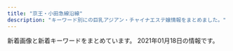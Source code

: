 ```yaml
---
title: "京王・小田急線沿線"
description: "キーワード別にの巨乳アジアン・チャイナエステ嬢情報をまとめました。"
---
```


新着画像と新着キーワードをまとめています。
2021年01月18日の情報です。

<DmmAffiliateIns />
<KeywordTable
  shops={
    [
    {
        "station": "\u8056\u8e5f\u685c\u30f6\u4e18\u99c5\u6771\u53e3",
        "url": "http://www.yuyurando.xyz/",
        "name": "\u60a0\u3005\u30e9\u30f3\u30c9",
        "img_links": [
            "http://www.yuyurando.xyz/images/index-yuyu_03.jpg",
            "http://www.yuyurando.xyz/images/index-yuyu_12.jpg",
            "http://www.yuyurando.xyz/images/lanmu/lanmu-staff.jpg",
            "http://www.yuyurando.xyz/images/staff/rei.jpg",
            "http://www.yuyurando.xyz/images/index-yuyu_17.jpg",
            "http://www.yuyurando.xyz/images/index-yuyu_20.jpg",
            "http://www.yuyurando.xyz/images/staff/nana2.jpg",
            "http://www.yuyurando.xyz/images/lanmu/lanmu-sys.jpg",
            "http://www.yuyurando.xyz/images/staff/momo.jpg",
            "http://www.yuyurando.xyz/images/staff/2.jpg",
            "http://www.yuyurando.xyz/images/staff/4.jpg",
            "http://www.yuyurando.xyz/images/staff/1.jpg",
            "http://www.yuyurando.xyz/images/index-otona_20.jpg",
            "http://www.yuyurando.xyz/images/index-yuyu_09.jpg",
            "http://www.yuyurando.xyz/images/shop/527385908605281370.jpg",
            "http://www.yuyurando.xyz/images/staff/3.jpg",
            "http://www.yuyurando.xyz/images/index-yuyu_05.jpg"
        ],
        "keywords": {}
    },
    {
        "keywords": {},
        "img_links": [
            "http://barequite.xyz/style/images/zhuyi.jpg",
            "http://barequite.xyz/style/images/index-miru_03.jpg",
            "http://barequite.xyz/style/images/index-miru_18.jpg",
            "http://barequite.xyz/style/images/s-bian.png",
            "http://barequite.xyz/style/images/nav-sys.jpg",
            "http://barequite.xyz/uploads/200924/1-2009241TF0K4.jpg",
            "http://barequite.xyz/uploads/200608/1-20060QK211234.jpg",
            "http://barequite.xyz/style/images/t2.png",
            "http://barequite.xyz/style/images/t3.png",
            "http://barequite.xyz/style/images/nav2-sta.png",
            "http://barequite.xyz/uploads/200608/1-20060QK101292.jpg",
            "http://barequite.xyz/style/images/t6.jpg",
            "http://barequite.xyz/style/images/index-miru_06.jpg",
            "http://barequite.xyz/uploads/200608/1-20060QK1404Q.jpg",
            "http://barequite.xyz/style/images/t4.jpg",
            "http://barequite.xyz/style/images/sys.jpg",
            "http://barequite.xyz/uploads/190129/1-1Z129133H9E3.jpg"
        ],
        "name": "\u3042\u3084",
        "url": "http://barequite.xyz/",
        "station": "\u5e9c\u4e2d\u99c5\u5317\u53e3"
    },
    {
        "url": "http://massage-est.xyz/",
        "name": "\u6df1\u4e95\u6c37\u306e\u56fd",
        "keywords": {
            "86": 88,
            "D": 64,
            "C": 8,
            "E": 16
        },
        "station": "\u5343\u6b73\u70cf\u5c71\u99c5\u5317\u53e3",
        "img_links": [
            "http://massage-est.xyz/images/cg011.jpg",
            "http://massage-est.xyz/images/cg10.jpg",
            "http://massage-est.xyz/images/cg12.jpg",
            "http://massage-est.xyz/images/top.png",
            "http://massage-est.xyz/images/spacer300x450.png",
            "http://massage-est.xyz/images/cg04.jpg",
            "http://massage-est.xyz/images/cg06.jpg",
            "http://massage-est.xyz/images/cg091.jpg",
            "http://massage-est.xyz/images/cg031.jpg",
            "http://massage-est.xyz/images/cg071.jpg",
            "http://massage-est.xyz/images/cg03.jpg",
            "http://massage-est.xyz/images/top2.png",
            "http://massage-est.xyz/images/cg07.jpg",
            "http://massage-est.xyz/images/cg11.jpg",
            "http://massage-est.xyz/images/sys.jpg",
            "http://massage-est.xyz/images/cg061.jpg",
            "http://massage-est.xyz/images/cg09.jpg",
            "http://massage-est.xyz/images/cg08.jpg",
            "http://massage-est.xyz/images/cg021.jpg",
            "http://massage-est.xyz/images/qr.jpg",
            "http://massage-est.xyz/images/spacer900x360.png",
            "http://massage-est.xyz/images/cg02.jpg",
            "http://massage-est.xyz/images/cg081.jpg",
            "http://massage-est.xyz/images/cg01.jpg",
            "http://massage-est.xyz/images/up_100_1_0.jpg"
        ]
    },
    {
        "name": "Dear",
        "station": "\u5e9c\u4e2d\u99c5",
        "keywords": {
            "\u4e73": 1,
            "C": 4,
            "E": 5,
            "D": 7,
            "\u30bb\u30af\u30b7\u30fc": 1
        },
        "url": "https://dear.ests.jp/",
        "img_links": [
            "https://dear.ests.jp/images/s_staff.jpg",
            "https://dear.ests.jp/photos/sites/49/2020/11/2020111212311933.jpeg",
            "https://dear.ests.jp/photos/sites/49/2020/08/2020080911340839.jpeg",
            "https://dear.ests.jp/images/s_info.jpg",
            "https://dear.ests.jp/photos/sites/49/2020/10/2020102600221155.jpeg",
            "https://dear.ests.jp/images/member.jpg",
            "https://dear.ests.jp/photos/sites/49/2020/08/2020081622564830.jpeg",
            "https://dear.ests.jp/images/info2.jpg",
            "https://dear.ests.jp/photos/sites/49/2020/11/202011232237522.jpeg",
            "https://dear.ests.jp/photos/sites/49/2020/10/2020102923214596.jpeg",
            "https://dear.ests.jp/photos/sites/49/2020/09/2020092513482148.jpeg",
            "https://dear.ests.jp/photos/sites/49/2020/08/2020080911335048.jpeg",
            "https://dear.ests.jp/photos/sites/49/2020/12/2020122723322384.jpeg",
            "https://dear.ests.jp/images/link2.jpg",
            "https://dear.ests.jp/photos/sites/49/2020/11/2020112716152851.jpeg",
            "https://dear.ests.jp/images/amore.jpg",
            "https://dear.ests.jp/photos/sites/49/2020/12/2020121118111051.jpeg",
            "https://dear.ests.jp/images/bj1.jpg",
            "https://dear.ests.jp/photos/sites/49/2021/01/202101140010558.jpeg",
            "https://dear.ests.jp/photos/sites/49/2020/12/2020122723283372.jpeg",
            "https://dear.ests.jp/images/paypay.jpg",
            "https://dear.ests.jp/images/1.jpg",
            "https://dear.ests.jp/photos/sites/49/2021/01/2021011617344787.jpeg",
            "https://dear.ests.jp/photos/sites/49/2020/12/2020122216290668.jpeg",
            "https://esta-kanto.com/img/kanto/esta-200_40.jpg",
            "https://dear.ests.jp/photos/sites/49/2020/11/2020112418464445.jpeg",
            "https://dear.ests.jp/photos/sites/49/2021/01/202101140011249.jpeg",
            "https://dear.ests.jp/images/bj3.jpg",
            "https://dear.ests.jp/images/s_link.jpg",
            "https://dear.ests.jp/images/top.jpg",
            "https://dear.ests.jp/photos/sites/49/2020/09/2020092114261518.jpeg"
        ]
    },
    {
        "name": "\u82b1\u6c34\u6728",
        "station": "\u5e9c\u4e2d\u99c5\u5357\u53e3",
        "keywords": {
            "D": 21,
            "83": 7,
            "86": 21,
            "C": 27
        },
        "url": "http://hanamizuki.tyo.cm/",
        "img_links": [
            "http://hanamizuki.tyo.cm/link/massage-de_88_31.jpg",
            "http://hanamizuki.tyo.cm/images/room2.jpg",
            "http://hanamizuki.tyo.cm/i/images/room1.jpg",
            "http://hanamizuki.tyo.cm/images/room4.jpg",
            "http://hanamizuki.tyo.cm/link/e0016.jpg",
            "http://hanamizuki.tyo.cm/photos/sites/32/2018/11/2018110115410796.jpg",
            "http://hanamizuki.tyo.cm/photos/sites/32/2017/12/2017121407030461.jpg",
            "http://hanamizuki.tyo.cm/images/s_staff.png",
            "http://hanamizuki.tyo.cm/i/images/room3.jpg",
            "http://hanamizuki.tyo.cm/link/88x31b.jpg",
            "http://hanamizuki.tyo.cm/photos/sites/32/2019/02/201902151914399.jpg",
            "http://hanamizuki.tyo.cm/images/top.jpg",
            "http://hanamizuki.tyo.cm/link/walker88.jpg",
            "http://hanamizuki.tyo.cm/i/images/room2.jpg",
            "http://hanamizuki.tyo.cm/images/room1.jpg",
            "http://hanamizuki.tyo.cm/images/nbj1.png",
            "http://hanamizuki.tyo.cm/photos/sites/32/2020/01/2020013110290975.jpg",
            "http://menlog.net/link/menlog8831.jpg",
            "http://hanamizuki.tyo.cm/link/esthelove88-31.jpg",
            "http://hanamizuki.tyo.cm/images/bj3.jpg",
            "http://hanamizuki.tyo.cm/images/room3.jpg",
            "http://hanamizuki.tyo.cm/images/s_news.png",
            "http://hanamizuki.tyo.cm/link/8831.jpg",
            "http://hanamizuki.tyo.cm/photos/sites/32/2016/08/staff4a.jpg",
            "http://hanamizuki.tyo.cm/photos/sites/32/2016/08/staff15.jpg",
            "http://hanamizuki.tyo.cm/images/mobile.jpg",
            "http://hanamizuki.tyo.cm/images/s_link.png",
            "http://hanamizuki.tyo.cm/images/news_bj3.png"
        ]
    },
    {
        "img_links": [
            "http://www.rose-mary.work/castimg/mei2.jpg",
            "http://www.rose-mary.work/castimg/nana2.jpg",
            "http://www.rose-mary.work/castimg/nana1.jpg",
            "http://www.rose-mary.work/castimg/mei1.jpg",
            "http://www.rose-mary.work/castimg/runa1.jpg",
            "http://www.rose-mary.work/castimg/hitomi2.jpg",
            "http://www.rose-mary.work/castimg/runa2.jpg",
            "http://www.rose-mary.work/castimg/hitomi1.jpg",
            "http://www.rose-mary.work/castimg/zb.jpg"
        ],
        "keywords": {
            "88": 9,
            "85": 7,
            "F": 9,
            "87": 16,
            "D": 7,
            "E": 16
        },
        "name": "Angel Hand",
        "url": "http://www.rose-mary.work/",
        "station": "\u767b\u6238\u99c5\u751f\u7530\u7dd1\u5730\u53e3"
    },
    {
        "img_links": [
            "http://www.fuwa.work/img/moe1.jpg",
            "http://www.fuwa.work/staff/mimi.jpg",
            "http://www.fuwa.work/images/line.png",
            "http://www.fuwa.work/img/mimi1.jpg",
            "http://www.fuwa.work/images/mobile.jpg",
            "http://www.fuwa.work/img/anata1.jpg",
            "http://www.fuwa.work/images/interior_t.png",
            "http://www.fuwa.work/images/sys4.png",
            "http://www.fuwa.work/images/int1.png",
            "http://www.fuwa.work/images/sys3.jpg",
            "http://www.fuwa.work/images/news.jpg",
            "http://www.fuwa.work/img/nana1.jpg",
            "http://www.fuwa.work/images/rec.jpg",
            "http://www.fuwa.work/images/info.png",
            "http://www.fuwa.work/staff/moe.jpg",
            "http://www.fuwa.work/images/staff_t.png",
            "http://www.fuwa.work/images/sys2.jpg",
            "http://www.fuwa.work/img/nana2.jpg",
            "http://www.fuwa.work/img/moe2.jpg",
            "http://www.fuwa.work/images/sys1.jpg",
            "http://www.fuwa.work/staff/nana.jpg",
            "http://www.fuwa.work/images/int2.png",
            "http://www.fuwa.work/images/head.jpg",
            "http://www.fuwa.work/staff/anata.jpg"
        ],
        "station": "\u5e9c\u4e2d\u99c5\u5317\u53e3",
        "name": "Olive \uff5e\u30aa\u30ea\u30fc\u30d6\uff5e",
        "url": "http://www.fuwa.work/",
        "keywords": {}
    },
    {
        "station": "\u5343\u6b73\u70cf\u5c71\u99c5\u5317\u53e3",
        "keywords": {
            "C": 8,
            "91": 4,
            "86": 8,
            "87": 4,
            "F": 4,
            "\u80f8": 1,
            "D": 12,
            "88": 8
        },
        "name": "New\u30b9\u30bf\u30a4\u30eb\u30e1\u30f3\u30ba\u30a8\u30b9\u30c6",
        "img_links": [
            "http://www.newstyle.esjp.info/images/icon_info.png",
            "http://www.newstyle.esjp.info/files/004-02.jpg",
            "http://www.newstyle.esjp.info/images/icon_tel.png",
            "http://www.newstyle.esjp.info/files/003.jpg",
            "http://www.newstyle.esjp.info/images/btn2.png",
            "http://www.newstyle.esjp.info/files/001.jpg",
            "http://www.newstyle.esjp.info/files/002.jpg",
            "http://www.newstyle.esjp.info/images/mainImg_sub.jpg",
            "http://www.newstyle.esjp.info/files/006-02.jpg",
            "http://www.newstyle.esjp.info/files/003-02.jpg",
            "http://www.newstyle.esjp.info/images/icon_top.png",
            "http://www.newstyle.esjp.info/files/001-02.jpg",
            "http://www.newstyle.esjp.info/images/icon_staff.png",
            "http://www.newstyle.esjp.info/images/index_sm.png",
            "http://www.newstyle.esjp.info/files/006.jpg",
            "http://www.newstyle.esjp.info/files/005.jpg",
            "http://www.newstyle.esjp.info/files/005-02.jpg",
            "http://www.newstyle.esjp.info/files/004.jpg",
            "http://www.newstyle.esjp.info/files/002-02.jpg"
        ],
        "url": "http://www.newstyle.esjp.info/"
    },
    {
        "url": "http://www.iyashikukan.xyz/",
        "name": "\u7652\u3057\u306e\u7a7a\u9593",
        "keywords": {},
        "img_links": [
            "http://www.iyashikukan.xyz/images/staff/10/satomi.jpg",
            "http://www.iyashikukan.xyz/images/top/t3.jpg",
            "http://www.iyashikukan.xyz/images/lanmu-t-st.jpg",
            "http://www.iyashikukan.xyz/images/top/t2.jpg",
            "http://www.iyashikukan.xyz/images/staff/10/sayaka22.jpg",
            "http://www.iyashikukan.xyz/images/shop/r5.jpg",
            "http://www.iyashikukan.xyz/images/index-rin_02.jpg",
            "http://www.iyashikukan.xyz/images/index-rin_20.jpg",
            "http://www.iyashikukan.xyz/images/top/top-foot_04.png",
            "http://www.iyashikukan.xyz/images/top/t3.png",
            "http://www.iyashikukan.xyz/images/top/top-foot_03.png",
            "http://www.iyashikukan.xyz/images/index-rin_14.jpg",
            "http://www.iyashikukan.xyz/images/nav/nav-t-sys.jpg",
            "http://www.iyashikukan.xyz/images/lanmu-t-st2.jpg",
            "http://www.iyashikukan.xyz/images/staff/10/1.jpg",
            "http://www.iyashikukan.xyz/images/nav/nav-t-job.jpg",
            "http://www.iyashikukan.xyz/images/index-rin_16.jpg",
            "http://www.iyashikukan.xyz/images/staff/10/mimi.jpg",
            "http://www.iyashikukan.xyz/images/staff/9/39-02a.jpg",
            "http://www.iyashikukan.xyz/images/staff/10/nana.jpg",
            "http://www.iyashikukan.xyz/images/staff/10/2.jpg",
            "http://www.iyashikukan.xyz/images/top/top-foot_05.png",
            "http://www.iyashikukan.xyz/images/index-rin_04.jpg"
        ],
        "station": "\u5343\u6b73\u70cf\u5c71\u99c5\u5317\u53e3"
    },
    {
        "img_links": [
            "http://aroma-relax.red/img/cg06.jpg",
            "http://aroma-relax.red/img/footer.jpg",
            "http://aroma-relax.red/img/f2.jpg",
            "http://aroma-relax.red/img/cg07.jpg",
            "http://aroma-relax.red/img/f1.jpg",
            "http://aroma-relax.red/img/f3.jpg",
            "http://aroma-relax.red/img/cg02.jpg",
            "http://aroma-relax.red/img/l.png",
            "http://aroma-relax.red/img/cg01.jpg",
            "http://aroma-relax.red/img/top.jpg",
            "http://aroma-relax.red/img/cg03.jpg",
            "http://aroma-relax.red/img/no.png",
            "http://aroma-relax.red/img/cg09.jpg",
            "http://aroma-relax.red/img/cg10.jpg",
            "http://aroma-relax.red/img/cg08.jpg",
            "http://aroma-relax.red/img/cg05.jpg",
            "http://aroma-relax.red/img/stafft.jpg",
            "http://aroma-relax.red/img/f4.jpg",
            "http://aroma-relax.red/img/cg04.jpg"
        ],
        "keywords": {
            "D": 16,
            "E": 4,
            "86": 18,
            "87": 2
        },
        "url": "http://aroma-relax.red/",
        "station": "\u4ee3\u3005\u6728\u4e0a\u539f\u99c5\u5357\u53e3",
        "name": "for you"
    },
    {
        "name": "\u5b89\u5fc3\u5802",
        "img_links": [
            "http://www.fuafua.info/images/maga.png",
            "http://www.fuafua.info/images/yuka.jpg",
            "http://www.fuafua.info/images/m2.jpg",
            "http://www.fuafua.info/images/mobile.jpg",
            "http://www.fuafua.info/images/s4.jpg",
            "http://www.fuafua.info/images/yu.jpg",
            "http://www.fuafua.info/images/ss.jpg",
            "http://www.fuafua.info/images/tstaff.jpg",
            "http://www.fuafua.info/images/w-2.jpg",
            "http://www.fuafua.info/images/aym.jpg",
            "http://www.fuafua.info/images/mihao.jpg",
            "http://www.fuafua.info/images/w-4.jpg",
            "http://www.fuafua.info/images/r03.jpg",
            "http://www.fuafua.info/images/m1.jpg",
            "http://www.fuafua.info/images/r02.jpg",
            "http://www.fuafua.info/images/r01.jpg"
        ],
        "url": "http://www.fuafua.info/",
        "keywords": {},
        "station": "\u8abf\u5e03\u99c5\u5317\u53e3"
    },
    {
        "img_links": [],
        "station": "\u660e\u5927\u524d\u99c5\u4e2d\u592e\u53e3",
        "name": "\u30cb\u30e5\u30fc\u30e9\u30a4\u30d5",
        "keywords": {},
        "url": "http://newlife.jpn.cm/"
    },
    {
        "img_links": [
            "http://shizuka2015.net/images/sakura.jpg",
            "http://shizuka2015.net/images/nav/hanga-sys.jpg",
            "http://shizuka2015.net/images/staff/yuri.jpg",
            "http://shizuka2015.net/images/shop/5.jpg",
            "http://shizuka2015.net/images/sys-n.jpg",
            "http://shizuka2015.net/images/w-top.jpg",
            "http://shizuka2015.net/images/aki.jpg",
            "http://shizuka2015.net/images/lm-c-bgdow.png",
            "http://shizuka2015.net/images/nav/hanga-sta.jpg",
            "http://shizuka2015.net/images/nav/hanga-acc.jpg",
            "http://shizuka2015.net/images/lm-c-bgdb2.png",
            "http://shizuka2015.net/images/shop/4.jpg",
            "http://shizuka2015.net/images/moe.jpg",
            "http://shizuka2015.net/images/shop/6.jpg",
            "http://shizuka2015.net/images/shop/1.jpg",
            "http://shizuka2015.net/images/yuka.jpg",
            "http://shizuka2015.net/images/staff/hikari.jpg",
            "http://shizuka2015.net/images/nav/hanga-job.jpg"
        ],
        "station": "\u4e0b\u5317\u6ca2\u99c5\u5357\u53e3",
        "keywords": {
            "C": 7
        },
        "url": "http://shizuka2015.net/",
        "name": "\u9759\u9999"
    },
    {
        "url": "http://www.mens-chitose.com/",
        "station": "\u5343\u6b73\u8239\u6a4b\u99c5\u5317\u53e3",
        "name": "\u5065\u5eb7\u697d",
        "keywords": {
            "D": 3,
            "86": 3
        },
        "img_links": [
            "http://www.mens-chitose.com/files/013.jpg",
            "http://www.mens-chitose.com/images/attention.png",
            "http://www.mens-chitose.com/images/coverParts.png",
            "http://www.mens-chitose.com/files/001.jpg",
            "http://www.mens-chitose.com/files/011.jpg",
            "http://www.mens-chitose.com/images/infoSlide01.jpg",
            "http://www.mens-chitose.com/images/info.jpg",
            "http://www.mens-chitose.com/images/concept.jpg"
        ]
    },
    {
        "url": "http://www.dhdwdjw.xyz/",
        "station": "\u7b39\u585a\u99c5\u5317\u53e3",
        "img_links": [
            "http://www.dhdwdjw.xyz/images/R_000.jpg",
            "http://www.dhdwdjw.xyz/uploads/201019/1-201019125G2324.jpg",
            "http://www.dhdwdjw.xyz/templets/xiangmu/picture/gotanda_5.jpg",
            "http://www.dhdwdjw.xyz/templets/xiangmu/picture1/index_saloninfo.png",
            "http://www.dhdwdjw.xyz/templets/xiangmu/picture/tel.png",
            "http://www.dhdwdjw.xyz/templets/xiangmu/picture/re_lines.png",
            "http://www.dhdwdjw.xyz/uploads/200627/1-20062G30950393.jpg",
            "http://www.dhdwdjw.xyz/templets/xiangmu/picture/main_photo.jpg",
            "http://www.dhdwdjw.xyz/templets/xiangmu/picture/foter_line.png",
            "http://www.dhdwdjw.xyz/templets/xiangmu/picture/index_therapist.png",
            "http://www.dhdwdjw.xyz/templets/xiangmu/picture/sh_line_5.png",
            "http://www.dhdwdjw.xyz/templets/xiangmu/picture/index_contact.png",
            "http://www.dhdwdjw.xyz/uploads/200926/1-20092613035CA.jpg",
            "http://www.dhdwdjw.xyz/uploads/201117/1-20111GAG6454.jpg",
            "http://www.dhdwdjw.xyz/templets/xiangmu/picture/foter_line_14.png",
            "http://www.dhdwdjw.xyz/uploads/201117/1-20111G34243Z7.jpg",
            "http://www.dhdwdjw.xyz/uploads/200627/1-20062G30935R3.jpg",
            "http://www.dhdwdjw.xyz/uploads/200627/1-20062G30SJ64.jpg",
            "http://www.dhdwdjw.xyz/templets/xiangmu/picture/top.png",
            "http://www.dhdwdjw.xyz/uploads/201117/1-20111G35643457.jpg",
            "http://www.dhdwdjw.xyz/uploads/200627/1-20062G30U2518.jpg",
            "http://www.dhdwdjw.xyz/uploads/201212/1-201212124P5H5.jpg",
            "http://www.dhdwdjw.xyz/uploads/201028/1-20102Q51209202.jpg",
            "http://www.dhdwdjw.xyz/uploads/180424/1-1P424151P32I.png",
            "http://www.dhdwdjw.xyz/templets/xiangmu/picture/ac_info_5.png",
            "http://www.dhdwdjw.xyz/templets/xiangmu/picture/rookie_sh.png",
            "http://www.dhdwdjw.xyz/templets/xiangmu/picture/sh_bou_5.png",
            "http://www.dhdwdjw.xyz/uploads/201117/1-20111G32J1140.jpg",
            "http://www.dhdwdjw.xyz/uploads/allimg/180716/1-1PG6102301955.jpg",
            "http://www.dhdwdjw.xyz/templets/xiangmu/picture/webentry.png"
        ],
        "keywords": {
            "86": 5,
            "\u80f8": 1,
            "C": 6,
            "E": 4,
            "F": 1,
            "85": 4,
            "D": 1
        },
        "name": "Crescent -\u30af\u30ec\u30c3\u30bb\u30f3\u30c8-"
    },
    {
        "img_links": [
            "http://hime.abnavi.info/photos/sites/54/2020/06/2020063010152370.jpg",
            "http://hime.abnavi.info/images/room4.jpg",
            "http://hime.abnavi.info/photos/sites/54/2020/09/2020090217315938.jpg",
            "http://hime.abnavi.info/photos/sites/54/2020/06/2020061618191940.jpg",
            "http://hime.abnavi.info/images/themes/pink/s_link.png",
            "http://hime.abnavi.info/images/themes/pink/line.png",
            "http://hime.abnavi.info/images/themes/pink/no1.png",
            "http://hime.abnavi.info/images/themes/pink/r3.jpg",
            "http://hime.abnavi.info/images/themes/pink/s_news.png",
            "http://hime.abnavi.info/images/room3.jpg",
            "http://hime.abnavi.info/photos/sites/54/2021/01/2021010913515344.jpg",
            "http://hime.abnavi.info/images/themes/pink/s_staff.png",
            "http://hime.abnavi.info/photos/sites/54/2020/06/2020061618192035.jpg",
            "http://hime.abnavi.info/photos/sites/54/2020/10/2020100313192397.jpg",
            "http://hime.abnavi.info/images/themes/pink/no2.png",
            "http://hime.abnavi.info/images/themes/pink/s_pickup.png",
            "http://hime.abnavi.info/photos/sites/54/2020/06/202006161819212.jpg",
            "http://hime.abnavi.info/photos/sites/54/2020/11/2020112316253050.jpg",
            "http://hime.abnavi.info/images/themes/pink/s_ranking.png",
            "http://hime.abnavi.info/images/room2.jpg",
            "http://hime.abnavi.info/photos/sites/54/2020/09/2020092210315456.jpg",
            "http://hime.abnavi.info/photos/sites/54/2020/12/2020122110155978.jpg",
            "http://hime.abnavi.info/images/themes/pink/s_newface.png",
            "http://hime.abnavi.info/images/room1.jpg",
            "http://hime.abnavi.info/images/themes/pink/mobile.jpg",
            "http://hime.abnavi.info/photos/sites/54/2020/12/2020121117390772.jpg"
        ],
        "url": "http://hime.abnavi.info/",
        "station": "\u8abf\u5e03\u99c5\u6771\u53e3",
        "name": "\u59eb",
        "keywords": {
            "83": 4,
            "87": 4,
            "C": 23,
            "86": 24,
            "85": 12,
            "D": 40
        }
    },
    {
        "station": "\u8abf\u5e03\u99c5\u6771\u53e3",
        "name": "COCORO",
        "keywords": {},
        "url": "http://www.iyasi.work/",
        "img_links": [
            "http://www.iyasi.work/images/tel.jpg",
            "http://www.iyasi.work/images/interior_t.jpg",
            "http://www.iyasi.work/images/mobile.jpg",
            "http://www.iyasi.work/images/2.jpg",
            "http://www.iyasi.work/images/tel2.png",
            "http://www.iyasi.work/img/miyuki1.jpg",
            "http://www.iyasi.work/images/ac2.png",
            "http://www.iyasi.work/images/1.jpg",
            "http://www.iyasi.work/images/sys1.png",
            "http://www.iyasi.work/images/info.png",
            "http://www.iyasi.work/images/line.png",
            "http://www.iyasi.work/images/int2.png",
            "http://www.iyasi.work/img/yuri1.jpg",
            "http://www.iyasi.work/images/tel1.png",
            "http://www.iyasi.work/images/ta.jpg",
            "http://www.iyasi.work/images/sys2.png",
            "http://www.iyasi.work/images/int1.png",
            "http://www.iyasi.work/images/ac1.png",
            "http://www.iyasi.work/images/news.png",
            "http://www.iyasi.work/images/3.jpg",
            "http://www.iyasi.work/img/momo1.jpg",
            "http://www.iyasi.work/images/staff_t.jpg"
        ]
    },
    {
        "name": "\u30a8\u30bf\u30fc\u30ca\u30eb",
        "img_links": [
            "http://eternal-tokyo.net/img/bar_right_mobile.png",
            "https://eternal-tokyo.net/girls/rui/a.jpg",
            "http://eternal-tokyo.net/girls/yuri/d.jpg",
            "http://eternal-tokyo.net/girls/yuri/c.jpg",
            "https://eternal-tokyo.net/img/bar_sch.png",
            "http://eternal-tokyo.net/girls/hina/c.jpg",
            "http://eternal-tokyo.net/girls/yuki/a.jpg",
            "http://eternal-tokyo.net/girls/rui/e.jpg",
            "http://eternal-tokyo.net/img/qr.png",
            "http://eternal-tokyo.net/girls/hina/a.jpg",
            "http://eternal-tokyo.net/girls/rui/a.jpg",
            "http://eternal-tokyo.net/girls/kaede/a.jpg",
            "http://eternal-tokyo.net/img/slider/2.jpg",
            "http://eternal-tokyo.net/girls/rui/b.jpg",
            "http://eternal-tokyo.net/girls/emi/c.jpg",
            "http://eternal-tokyo.net/img/meidai.png",
            "https://eternal-tokyo.net/girls/yuki/d.jpg",
            "https://eternal-tokyo.net/img/slider/1.jpg",
            "http://eternal-tokyo.net/girls/yuki/e.jpg",
            "http://eternal-tokyo.net/girls/yuki/d.jpg",
            "https://eternal-tokyo.net/img/bar_newgirl.png",
            "https://eternal-tokyo.net/img/meidai.png",
            "http://eternal-tokyo.net/img/bg_header.png",
            "https://eternal-tokyo.net/girls/emi/a.jpg",
            "http://eternal-tokyo.net/girls/kaede/c.jpg",
            "http://eternal-tokyo.net/img/pc.png",
            "http://eternal-tokyo.net/girls/hina/b.jpg",
            "https://eternal-tokyo.net/girls/yuki/e.jpg",
            "http://eternal-tokyo.net/girls/momo/c.jpg",
            "http://eternal-tokyo.net/img/bar_sch.png",
            "https://eternal-tokyo.net/img/pc.png",
            "https://eternal-tokyo.net/girls/yuki/a.jpg",
            "http://eternal-tokyo.net/girls/hina/e.jpg",
            "http://eternal-tokyo.net/girls/yuki/b.jpg",
            "http://eternal-tokyo.net/girls/yuri/e.jpg",
            "http://eternal-tokyo.net/girls/rui/c.jpg",
            "https://eternal-tokyo.net/girls/kaede/a.jpg",
            "http://eternal-tokyo.net/girls/yuri/b.jpg",
            "https://eternal-tokyo.net/img/bg_header.png",
            "http://eternal-tokyo.net/img/bar_newgirl.png",
            "http://eternal-tokyo.net/img/bar_right_mailmaga.png",
            "http://eternal-tokyo.net/girls/kaede/e.jpg",
            "https://eternal-tokyo.net/girls/hina/a.jpg",
            "https://eternal-tokyo.net/img/bar_right_cover.png",
            "http://eternal-tokyo.net/girls/emi/b.jpg",
            "http://eternal-tokyo.net/girls/emi/a.jpg",
            "http://eternal-tokyo.net/img/bar_info.png",
            "http://eternal-tokyo.net/girls/kaede/d.jpg",
            "https://eternal-tokyo.net/girls/yuki/b.jpg",
            "https://eternal-tokyo.net/img/slider/2.jpg",
            "http://eternal-tokyo.net/girls/momo/a.jpg",
            "http://eternal-tokyo.net/girls/hina/d.jpg",
            "http://eternal-tokyo.net/girls/momo/b.jpg",
            "https://eternal-tokyo.net/girls/yuki/c.jpg",
            "https://eternal-tokyo.net/img/bar_right_mobile.png",
            "https://eternal-tokyo.net/girls/yuri/a.jpg",
            "https://eternal-tokyo.net/girls/momo/a.jpg",
            "http://eternal-tokyo.net/girls/kaede/b.jpg",
            "http://eternal-tokyo.net/img/slider/1.jpg",
            "http://eternal-tokyo.net/img/bar_right_cover.png",
            "http://eternal-tokyo.net/girls/momo/d.jpg",
            "https://eternal-tokyo.net/img/bar_right_mailmaga.png",
            "http://eternal-tokyo.net/girls/emi/e.jpg",
            "http://eternal-tokyo.net/girls/yuki/c.jpg",
            "http://eternal-tokyo.net/girls/rui/d.jpg",
            "http://eternal-tokyo.net/girls/emi/d.jpg",
            "http://eternal-tokyo.net/girls/momo/e.jpg",
            "https://eternal-tokyo.net/img/bar_info.png",
            "https://eternal-tokyo.net/img/qr.png",
            "http://eternal-tokyo.net/girls/yuri/a.jpg"
        ],
        "keywords": {
            "F": 4,
            "84": 9,
            "85": 18,
            "88": 4,
            "86": 9,
            "83": 4,
            "D": 9,
            "C": 31
        },
        "url": "http://eternal-tokyo.net/",
        "station": "\u660e\u5927\u524d\u99c5\u4e2d\u592e\u53e3"
    },
    {
        "keywords": {
            "89": 4,
            "85": 2,
            "C": 4,
            "E": 4,
            "F": 2,
            "D": 6,
            "87": 4,
            "86": 6
        },
        "station": "\u8056\u8e5f\u685c\u30f6\u4e18\u99c5\u6771\u53e3",
        "url": "http://soleil.ests.jp/",
        "img_links": [
            "http://soleil.ests.jp/photos/sites/56/2019/03/2019032114172725.jpg",
            "http://soleil.ests.jp/images/1.jpg",
            "http://soleil.ests.jp/images/top.jpg",
            "http://soleil.ests.jp/photos/sites/56/2020/08/2020080411123680.jpg",
            "http://soleil.ests.jp/images/info.jpg",
            "http://soleil.ests.jp/photos/sites/56/2019/10/2019102319030186.jpg",
            "http://soleil.ests.jp/images/s_staff.png",
            "http://soleil.ests.jp/photos/sites/56/2018/09/2018092416510293.jpg",
            "http://soleil.ests.jp/images/mobile.jpg",
            "http://soleil.ests.jp/photos/sites/56/2019/10/2019102319074036.jpg",
            "http://soleil.ests.jp/photos/sites/56/2019/10/2019102319030547.jpg",
            "http://soleil.ests.jp/photos/sites/56/2019/01/2019010410261048.jpg",
            "http://soleil.ests.jp/photos/sites/56/2018/09/2018092414015491.jpg",
            "http://soleil.ests.jp/images/top1.jpg",
            "http://soleil.ests.jp/photos/sites/56/2019/11/2019112516575451.jpg",
            "http://soleil.ests.jp/images/news.png",
            "http://soleil.ests.jp/images/s_reruit.png",
            "http://soleil.ests.jp/images/2.jpg",
            "http://soleil.ests.jp/photos/sites/56/2019/03/2019032015491329.jpg"
        ],
        "name": "Soleil \u30fb\u30bd\u30ec\u30a4\u30e6"
    },
    {
        "name": "\u30de\u30fc\u30e1\u30a4\u30c9",
        "img_links": [
            "http://gakuen.iest.info/photos/sites/2/2018/12/2018120914092113.jpg",
            "http://gakuen.iest.info/images/s_link.jpg",
            "http://gakuen.iest.info/photos/sites/2/2020/03/2020032310123163.jpg",
            "http://gakuen.iest.info/images/staff0.jpg",
            "http://gakuen.iest.info/photos/sites/2/2019/03/2019032815331529.jpg",
            "http://gakuen.iest.info/images/top.jpg",
            "http://gakuen.iest.info/photos/sites/2/2019/02/2019022817325825.jpg",
            "http://gakuen.iest.info/photos/sites/2/2020/01/2020012918400879.jpg",
            "http://gakuen.iest.info/photos/sites/2/2020/02/2020021810301874.jpg",
            "http://gakuen.iest.info/photos/sites/2/2020/02/202002181926092.jpg",
            "http://gakuen.iest.info/photos/sites/2/2019/07/2019070814045162.jpg",
            "http://gakuen.iest.info/photos/sites/2/2020/04/2020042017530931.jpg",
            "http://gakuen.iest.info/photos/sites/2/2020/03/2020031917023498.jpg",
            "http://gakuen.iest.info/photos/sites/2/2020/01/2020012313115328.jpg",
            "http://gakuen.iest.info/photos/sites/2/2020/05/202005211902408.jpg",
            "http://gakuen.iest.info/photos/sites/2/2020/02/2020022712294123.jpg",
            "http://gakuen.iest.info/photos/sites/2/2020/03/202003121411072.jpg",
            "http://gakuen.iest.info/photos/sites/2/2020/07/2020072016533176.jpg",
            "http://gakuen.iest.info/photos/sites/2/2021/01/2021011710180481.jpg",
            "http://gakuen.iest.info/photos/sites/2/2020/12/2020121712262192.jpg",
            "http://gakuen.iest.info/photos/sites/2/2020/01/2020012313114295.jpg",
            "http://gakuen.iest.info/photos/sites/2/2019/09/2019091711325670.jpg",
            "http://gakuen.iest.info/photos/sites/2/2019/08/2019081415474742.jpg",
            "http://gakuen.iest.info/images/pick.jpg",
            "http://gakuen.iest.info/photos/sites/2/2021/01/2021011710180186.jpg",
            "http://gakuen.iest.info/photos/sites/2/2020/01/202001201156212.jpg",
            "http://gakuen.iest.info/photos/sites/2/2018/12/2018122016365886.jpg",
            "http://gakuen.iest.info/photos/sites/2/2020/04/2020042017530271.jpg",
            "http://gakuen.iest.info/photos/sites/2/2020/01/2020012313114828.jpg",
            "http://gakuen.iest.info/images/news1.jpg",
            "http://gakuen.iest.info/images/2.jpg",
            "http://gakuen.iest.info/photos/sites/2/2020/03/2020030312530188.jpg",
            "http://gakuen.iest.info/photos/sites/2/2018/12/2018122016370328.jpg",
            "http://gakuen.iest.info/images/info.jpg",
            "http://gakuen.iest.info/photos/sites/2/2020/04/2020040617563893.jpg",
            "http://gakuen.iest.info/photos/sites/2/2020/04/202004131442543.jpg",
            "http://gakuen.iest.info/photos/sites/2/2020/07/2020073112251978.jpg",
            "http://gakuen.iest.info/photos/sites/2/2020/03/2020031710530315.jpg",
            "http://gakuen.iest.info/photos/sites/2/2020/09/2020093013013880.jpg",
            "http://gakuen.iest.info/photos/sites/2/2019/12/2019122012395148.jpg",
            "http://gakuen.iest.info/photos/sites/2/2020/12/2020120714105839.jpg",
            "http://gakuen.iest.info/photos/sites/2/2019/04/2019042412405867.jpg",
            "http://gakuen.iest.info/images/info2.jpg",
            "http://gakuen.iest.info/photos/sites/2/2018/12/2018122016370867.jpg",
            "http://gakuen.iest.info/images/staff_bj3.jpg",
            "http://gakuen.iest.info/photos/sites/2/2020/02/2020021810302988.jpg",
            "http://gakuen.iest.info/photos/sites/2/2020/03/2020031710530298.jpg",
            "http://gakuen.iest.info/photos/sites/2/2020/03/2020030612170589.jpg",
            "http://gakuen.iest.info/images/1.jpg",
            "http://gakuen.iest.info/photos/sites/2/2019/05/2019050913134067.jpg",
            "http://gakuen.iest.info/photos/sites/2/2020/01/2020011113280929.jpg",
            "http://gakuen.iest.info/photos/sites/2/2020/03/2020032315452568.jpg",
            "http://gakuen.iest.info/photos/sites/2/2020/02/202002061519106.jpg",
            "http://gakuen.iest.info/photos/sites/2/2019/03/2019033017261438.jpg",
            "http://gakuen.iest.info/photos/sites/2/2019/03/2019030516090063.jpg",
            "http://gakuen.iest.info/photos/sites/2/2021/01/2021011710180345.jpg",
            "http://gakuen.iest.info/images/dairy1.jpg",
            "http://gakuen.iest.info/photos/sites/2/2020/01/2020011414544936.jpg",
            "http://gakuen.iest.info/photos/sites/2/2020/05/2020052119024816.jpg",
            "http://gakuen.iest.info/images/s_staff.jpg",
            "http://gakuen.iest.info/photos/sites/2/2020/05/2020050117553339.jpg",
            "http://gakuen.iest.info/photos/sites/2/2020/02/202002181030244.jpg",
            "http://gakuen.iest.info/images/mobile.jpg",
            "http://gakuen.iest.info/photos/sites/2/2020/06/2020061616280157.jpg"
        ],
        "url": "http://gakuen.iest.info/",
        "keywords": {},
        "station": "\u8056\u8e5f\u685c\u30b1\u4e18\u99c5\u897f\u53e3"
    },
    {
        "img_links": [
            "http://otohime.relaxnabi.com/css/01.png",
            "http://otohime.relaxnabi.com/css/staff/staff01.png",
            "http://otohime.relaxnabi.com/css/staff/staff02.png",
            "http://otohime.relaxnabi.com/css/nav/nav-005.png",
            "http://otohime.relaxnabi.com/css/staff/staff04.png",
            "http://otohime.relaxnabi.com/css/staff/staff01-a.png",
            "http://otohime.relaxnabi.com/css/osusume04.png",
            "http://otohime.relaxnabi.com/css/staff/staff04-a.png",
            "http://otohime.relaxnabi.com/css/nav/nav-003.png",
            "http://otohime.relaxnabi.com/css/staff/staff02-a.png",
            "http://otohime.relaxnabi.com/css/top03.png",
            "http://otohime.relaxnabi.com/css/nav/nav-006.png",
            "http://otohime.relaxnabi.com/css/staff/staff03.png",
            "http://otohime.relaxnabi.com/css/nav/nav-002.png",
            "http://otohime.relaxnabi.com/css/baner03.jpg",
            "http://otohime.relaxnabi.com/css/tel.png",
            "http://otohime.relaxnabi.com/css/staff/staff03-a.png",
            "http://otohime.relaxnabi.com/css/nav/nav-004.png",
            "http://otohime.relaxnabi.com/css/nav/nav-001.png"
        ],
        "url": "http://otohime.relaxnabi.com/",
        "keywords": {
            "E": 2,
            "D": 2,
            "89": 2,
            "91": 1
        },
        "name": "\u97f3\u59eb \uff5e\u30aa\u30c8\u30d2\u30e1\uff5e",
        "station": "\u5343\u6b73\u70cf\u5c71\u99c5\u5317\u53e3"
    },
    {
        "url": "http://www.vivi.esjp.site/",
        "keywords": {
            "87": 15,
            "C": 2,
            "D": 18,
            "88": 2,
            "86": 3
        },
        "name": "ViVi",
        "img_links": [
            "http://www.vivi.esjp.site/files/015-02.jpg",
            "http://www.vivi.esjp.site/files/009.jpg",
            "http://www.vivi.esjp.site/images/top.png",
            "http://www.vivi.esjp.site/files/007.jpg",
            "http://www.vivi.esjp.site/images/shop/shop03.jpg",
            "http://www.vivi.esjp.site/files/016-02.jpg",
            "http://www.vivi.esjp.site/images/shop/shop02.jpg",
            "http://www.vivi.esjp.site/files/013-02.jpg",
            "http://www.vivi.esjp.site/files/019.jpg",
            "http://www.vivi.esjp.site/files/001-02.jpg",
            "http://www.vivi.esjp.site/files/003.jpg",
            "http://www.vivi.esjp.site/files/008.jpg",
            "http://www.vivi.esjp.site/files/011-02.jpg",
            "http://www.vivi.esjp.site/files/006.jpg",
            "http://www.vivi.esjp.site/files/021-02.jpg",
            "http://www.vivi.esjp.site/images/shop/shop01.jpg",
            "http://www.vivi.esjp.site/images/mobile.jpg",
            "http://www.vivi.esjp.site/files/002.jpg",
            "http://www.vivi.esjp.site/files/020-02.jpg",
            "http://www.vivi.esjp.site/files/009-02.jpg",
            "http://www.vivi.esjp.site/files/013.jpg",
            "http://www.vivi.esjp.site/files/022-02.jpg",
            "http://www.vivi.esjp.site/files/011.jpg",
            "http://www.vivi.esjp.site/images/staff_line.png",
            "http://www.vivi.esjp.site/files/019-02.jpg",
            "http://www.vivi.esjp.site/files/006-02.jpg",
            "http://www.vivi.esjp.site/files/008-02.jpg",
            "http://www.vivi.esjp.site/images/girl-z2.jpg",
            "http://www.vivi.esjp.site/files/003-02.jpg",
            "http://www.vivi.esjp.site/files/018-02.jpg",
            "http://www.vivi.esjp.site/files/016.jpg",
            "http://www.vivi.esjp.site/images/link_line.png",
            "http://www.vivi.esjp.site/files/017.jpg",
            "http://www.vivi.esjp.site/files/001.jpg",
            "http://www.vivi.esjp.site/files/022.jpg",
            "http://www.vivi.esjp.site/files/002-02.jpg",
            "http://www.vivi.esjp.site/files/014-02.jpg",
            "http://www.vivi.esjp.site/files/007-02.jpg",
            "http://www.vivi.esjp.site/files/020.jpg",
            "http://www.vivi.esjp.site/files/018.jpg",
            "http://www.vivi.esjp.site/files/015.jpg",
            "http://www.vivi.esjp.site/files/010.jpg",
            "http://www.vivi.esjp.site/files/004.jpg",
            "http://www.vivi.esjp.site/files/017-02.jpg",
            "http://www.vivi.esjp.site/images/top_sche.png",
            "http://www.vivi.esjp.site/images/bj3.png",
            "http://www.vivi.esjp.site/images/girl-z1.jpg",
            "http://www.vivi.esjp.site/files/021.jpg",
            "http://www.vivi.esjp.site/files/014.jpg",
            "http://www.vivi.esjp.site/files/004-02.jpg",
            "http://www.vivi.esjp.site/files/010-02.jpg",
            "http://www.vivi.esjp.site/images/shop/shop04.jpg"
        ],
        "station": "\u5343\u6b73\u70cf\u5c71\u99c5\u5317\u53e3"
    },
    {
        "img_links": [
            "http://sakura.iest.jp/images/top1.jpg",
            "http://sakura.iest.jp/images/staff_06.jpg",
            "http://sakura.iest.jp/layer/images/top/top_08.png",
            "http://sakura.iest.jp/layer/images/top/top_05.jpg",
            "http://sakura.iest.jp/images/1.jpg",
            "http://sakura.iest.jp/layer/images/top/top_02.jpg",
            "http://sakura.iest.jp/images/ser3.jpg",
            "http://sakura.iest.jp/layer/images/top/top_01.jpg",
            "http://sakura.iest.jp/images/ser4.jpg",
            "http://sakura.iest.jp/images/staff_02.jpg",
            "http://sakura.iest.jp/images/top2.jpg",
            "http://sakura.iest.jp/layer/images/top/top_04.jpg",
            "http://sakura.iest.jp/images/staff_bj1.png",
            "http://sakura.iest.jp/layer/images/top/top_06.jpg",
            "http://sakura.iest.jp/images/staff_04.jpg",
            "http://sakura.iest.jp/images/ser2.jpg",
            "http://sakura.iest.jp/images/info.png",
            "http://sakura.iest.jp/images/staff_bj4.png",
            "http://sakura.iest.jp/images/staff_03.jpg",
            "http://sakura.iest.jp/images/s_service.png",
            "http://sakura.iest.jp/images/staff_01.jpg",
            "http://sakura.iest.jp/layer/images/top/top_03.jpg",
            "http://sakura.iest.jp/images/s_info.png",
            "http://sakura.iest.jp/images/wenzi-staff.png",
            "http://sakura.iest.jp/layer/images/top.jpg",
            "http://sakura.iest.jp/images/ser1.jpg"
        ],
        "url": "http://sakura.iest.jp",
        "name": "\u685c -\u30b5\u30af\u30e9-",
        "station": "\u5343\u6b73\u70cf\u5c71\u99c5\u5357\u53e3",
        "keywords": {
            "85": 3,
            "86": 6,
            "83": 3,
            "84": 3
        }
    },
    {
        "station": "\u767b\u6238\u99c5\u591a\u6469\u5ddd\u53e3",
        "url": "http://www.fairies.work/",
        "name": "FAIRIES\uff5e\u30d5\u30a7\u30a2\u30ea\u30fc\u30ba\uff5e",
        "img_links": [
            "http://www.fairies.work/images/staff/koko.jpg",
            "http://www.fairies.work/images/gallery/image_06.png",
            "http://www.fairies.work/images/gallery/image_01.png",
            "http://www.fairies.work/images/staff/ayumi.jpg",
            "http://www.fairies.work/images/staff/yui.jpg",
            "http://www.fairies.work/images/home/home_btn_off.png",
            "http://www.fairies.work/images/common/side_bnr_02.png",
            "http://www.fairies.work/images/home/image_03.png",
            "http://www.fairies.work/images/staff/sati.jpg",
            "http://www.fairies.work/images/home/image_02.png",
            "http://www.fairies.work/images/home/home_bnr_03b.png",
            "http://www.fairies.work/images/gallery/image_03.png",
            "http://www.fairies.work/images/home/home_bnr_02.png",
            "http://www.fairies.work/images/gallery/image_02.png",
            "http://www.fairies.work/images/gallery/image_07.png",
            "http://www.fairies.work/images/staff/sample_image.png",
            "http://www.fairies.work/images/staff/yuna.jpg",
            "http://www.fairies.work/images/staff/sara.jpg",
            "http://www.fairies.work/images/gallery/image_05.png",
            "http://www.fairies.work/images/staff/arisa.jpg",
            "http://www.fairies.work/images/gallery/image_08.png",
            "http://www.fairies.work/images/gallery/image_04.png",
            "http://www.fairies.work/images/home/home_bnr_04d.png",
            "http://www.fairies.work/images/staff/yuki.jpg",
            "http://www.fairies.work/images/home/image_01.png",
            "http://www.fairies.work/images/staff/hana.jpg",
            "http://www.fairies.work/images/staff/mirai.jpg"
        ],
        "keywords": {}
    },
    {
        "img_links": [
            "http://www.fruit-4.xyz/templets/default/picture/tt.jpg",
            "http://www.fruit-4.xyz/uploads/190906/1-1ZZ6125JU21.jpg",
            "http://www.fruit-4.xyz/uploads/200806/1-200P6154212B0.jpg",
            "http://www.fruit-4.xyz/templets/default/picture/int1.png",
            "http://www.fruit-4.xyz/uploads/190906/1-1ZZ612592T24.jpg",
            "http://www.fruit-4.xyz/uploads/190906/1-1ZZ6130R3594.jpg",
            "http://www.fruit-4.xyz/uploads/180731/1-1PI1144544558.jpg",
            "http://www.fruit-4.xyz/uploads/200806/1-200P6154349D7.jpg",
            "http://www.fruit-4.xyz/uploads/200904/1-200Z4141523208.jpg",
            "http://www.fruit-4.xyz/uploads/190906/1-1ZZ6125T4451.jpg",
            "http://www.fruit-4.xyz/templets/default/picture/head.jpg",
            "http://www.fruit-4.xyz/uploads/201016/1-201016155P5605.jpg",
            "http://www.fruit-4.xyz/templets/default/picture/news.jpg",
            "http://www.fruit-4.xyz/templets/default/picture/rec1.png",
            "http://www.fruit-4.xyz/uploads/200806/1-200P6154303L6.jpg",
            "http://www.fruit-4.xyz/uploads/201218/1-20121Q60321957.jpg",
            "http://www.fruit-4.xyz/uploads/allimg/180801/1-1PP1091925J2.jpg",
            "http://www.fruit-4.xyz/uploads/201110/1-20111014043J00.jpg",
            "http://www.fruit-4.xyz/templets/default/picture/interior_t.jpg",
            "http://www.fruit-4.xyz/uploads/190906/1-1ZZ613114IH.png",
            "http://www.fruit-4.xyz/uploads/allimg/180731/1-1PI1145244194.jpg",
            "http://www.fruit-4.xyz/uploads/201104/1-201104123F0148.jpg",
            "http://www.fruit-4.xyz/templets/default/picture/staff_t.jpg"
        ],
        "url": "http://www.fruit-4.xyz/",
        "keywords": {
            "86": 9,
            "87": 9,
            "\u80f8": 9,
            "D": 27,
            "85": 9
        },
        "name": "Artemis \u6708\u306e\u5973\u795e",
        "station": "\u5e9c\u4e2d\u99c5\u5317\u53e3"
    },
    {
        "keywords": {
            "91": 1,
            "E": 1,
            "89": 2,
            "C": 1,
            "87": 1,
            "D": 2
        },
        "img_links": [
            "http://ainoumi.estheya.com/css/nav/nav-002.png",
            "http://ainoumi.estheya.com/css/nav/nav-006.png",
            "http://ainoumi.estheya.com/css/staff/staff01.jpg",
            "http://ainoumi.estheya.com/css/nav/nav-004.png",
            "http://ainoumi.estheya.com/css/tel.png",
            "http://ainoumi.estheya.com/css/osusume03.jpg",
            "http://ainoumi.estheya.com/css/staff/staff04.jpg",
            "http://ainoumi.estheya.com/css/nav/nav-003.png",
            "http://ainoumi.estheya.com/css/staff/staff02.jpg",
            "http://ainoumi.estheya.com/css/nav/nav-005.png",
            "http://ainoumi.estheya.com/css/staff/staff03.jpg",
            "http://ainoumi.estheya.com/css/nav/nav-001.png",
            "http://ainoumi.estheya.com/css/top01.png"
        ],
        "name": "\u611b\u306e\u6d77",
        "station": "\u767b\u6238\u99c5",
        "url": "http://ainoumi.estheya.com/"
    },
    {
        "img_links": [
            "https://es-relax.tokyo/wp-content/uploads/2020/11/908271rainbow.jpg",
            "https://es-relax.tokyo/wp-content/uploads/2020/02/4344rainbow.jpg",
            "https://es-relax.tokyo/wp-content/uploads/2020/04/6566rainbow.jpg",
            "https://es-relax.tokyo/wp-content/uploads/2020/03/999rainbow.jpg",
            "https://es-relax.tokyo/wp-content/uploads/2020/02/4576rainbow.jpg",
            "https://es-relax.tokyo/wp-content/uploads/2020/02/66rainbow.jpg",
            "https://es-relax.tokyo/wp-content/uploads/2020/02/4rainbow.jpg",
            "https://es-relax.tokyo/wp-content/uploads/2020/02/99rainbow.jpg",
            "https://es-relax.tokyo/wp-content/uploads/2020/02/3rainbow.jpg",
            "https://es-relax.tokyo/wp-content/uploads/2020/02/88rainbow.jpg",
            "https://es-relax.tokyo/wp-content/uploads/2020/02/1rainbow-1.jpg",
            "https://es-relax.tokyo/wp-content/uploads/2020/12/98765rainbow.jpg",
            "https://es-relax.tokyo/wp-content/uploads/2020/02/111rainbow.jpg",
            "https://es-relax.tokyo/wp-content/uploads/2020/10/897654rainbow.jpg",
            "https://es-relax.tokyo/wp-content/uploads/2020/06/67543234rainbow.jpg",
            "https://es-relax.tokyo/wp-content/uploads/2020/02/962781rainbow.jpg",
            "https://es-relax.tokyo/wp-content/themes/este/img/top-img01.png",
            "https://es-relax.tokyo/wp-content/uploads/2020/02/8976251rainbow.jpg",
            "https://es-relax.tokyo/wp-content/uploads/2020/02/22rainbow.jpg",
            "https://es-relax.tokyo/wp-content/themes/este/img/top-img01a.png",
            "https://es-relax.tokyo/wp-content/themes/este/img/3.jpg",
            "https://es-relax.tokyo/wp-content/uploads/2020/03/777rainbow.jpg",
            "https://es-relax.tokyo/wp-content/uploads/2020/02/7rainbow-1.jpg",
            "https://es-relax.tokyo/wp-content/uploads/2020/03/11111rainbow.jpg",
            "https://es-relax.tokyo/wp-content/uploads/2020/02/5rainbow.jpg",
            "https://es-relax.tokyo/wp-content/uploads/2020/07/982561rainbow.jpg",
            "https://es-relax.tokyo/wp-content/themes/este/img/call.png",
            "https://es-relax.tokyo/wp-content/uploads/2020/02/4321121rainbow.jpg",
            "https://es-relax.tokyo/wp-content/uploads/2020/02/58743rainbow.jpg",
            "https://es-relax.tokyo/wp-content/themes/este/img/top-img01b.png",
            "https://es-relax.tokyo/wp-content/uploads/2020/07/1234567rainbow.jpg",
            "https://es-relax.tokyo/wp-content/uploads/2020/02/7rainbow.jpg",
            "https://es-relax.tokyo/wp-content/uploads/2020/02/67878rainbow.jpg",
            "https://es-relax.tokyo/wp-content/uploads/2020/11/87621rainbow.jpg",
            "https://es-relax.tokyo/wp-content/uploads/2020/02/3rainbow-1.jpg",
            "https://es-relax.tokyo/wp-content/uploads/2020/02/3334rainbow.jpg",
            "https://es-relax.tokyo/wp-content/uploads/2020/02/897621arainbow.jpg",
            "https://es-relax.tokyo/wp-content/uploads/2020/02/55rainbow.jpg",
            "https://es-relax.tokyo/wp-content/themes/este/img/tel_header.png",
            "https://es-relax.tokyo/wp-content/themes/este/img/top-img04.png",
            "https://es-relax.tokyo/wp-content/themes/este/img/2.jpg",
            "https://es-relax.tokyo/wp-content/themes/este/img/top-img02.png",
            "https://es-relax.tokyo/wp-content/uploads/2020/03/89761aarainbow.jpg",
            "https://es-relax.tokyo/wp-content/themes/este/img/1.jpg",
            "https://es-relax.tokyo/wp-content/uploads/2020/02/2rainbow.jpg",
            "https://es-relax.tokyo/wp-content/uploads/2020/02/9rainbow.jpg",
            "https://es-relax.tokyo/wp-content/uploads/2020/02/1rainbow.jpg",
            "https://es-relax.tokyo/wp-content/themes/este/img/tel_footer.png",
            "https://es-relax.tokyo/wp-content/uploads/2020/02/987sarainbow.jpg",
            "https://es-relax.tokyo/wp-content/themes/este/img/4.jpg",
            "https://es-relax.tokyo/wp-content/uploads/2020/02/654516rainbow.jpg",
            "https://es-relax.tokyo/wp-content/uploads/2020/04/111rainbow.jpg",
            "https://es-relax.tokyo/wp-content/uploads/2020/02/121rainbow.jpg",
            "https://es-relax.tokyo/wp-content/uploads/2020/02/1211rainbow.jpg",
            "https://es-relax.tokyo/wp-content/uploads/2020/02/555rainbow.jpg",
            "https://es-relax.tokyo/wp-content/uploads/2020/03/7777rainbow.jpg"
        ],
        "keywords": {
            "86": 7,
            "F": 7,
            "D": 40,
            "C": 12,
            "E": 43
        },
        "name": "\u30ec\u30a4\u30f3\u30dc\u30fc",
        "station": "\u5343\u6b73\u70cf\u5c71\u99c5\u5317\u53e3",
        "url": "https://es-relax.tokyo/"
    },
    {
        "station": "\u4eac\u738b\u591a\u6469\u30bb\u30f3\u30bf\u30fc\u99c5\u897f\u53e3",
        "img_links": [
            "http://www.aroma-tsubaki.com/uploads/aromatsubaki/2020/10/flash4.jpg",
            "http://www.aroma-tsubaki.com/uploads/aromatsubaki/2011/10/play2.jpg",
            "http://www.aroma-tsubaki.com/uploads/aromatsubaki/2020/10/flash6.jpg",
            "http://www.aroma-tsubaki.com/uploads/aromatsubaki/2012/05/e794bbe5838f-1623.jpg",
            "http://www.aroma-tsubaki.com/uploads/aromatsubaki/2011/10/468x60.jpg",
            "http://www.aroma-tsubaki.com/uploads/aromatsubaki/2020/10/flash3.jpg",
            "http://www.aroma-tsubaki.com/uploads/aromatsubaki/2011/11/e794bbe5838f-029.jpg",
            "http://www.aroma-tsubaki.com/uploads/aromatsubaki/2012/03/e794bbe5838f-1079.jpg",
            "http://www.aroma-tsubaki.com/uploads/aromatsubaki/2018/10/tel.jpg",
            "http://www.aroma-tsubaki.com/uploads/aromatsubaki/2020/10/top.jpg",
            "http://www.aroma-tsubaki.com/uploads/aromatsubaki/2012/10/e794bbe5838f-261.jpg",
            "http://www.aroma-tsubaki.com/uploads/aromatsubaki/2011/10/zi_link.jpg",
            "http://www.aroma-tsubaki.com/uploads/aromatsubaki/images/no-photo.jpg",
            "http://www.aroma-tsubaki.com/uploads/aromatsubaki/2011/11/e794bbe5838f-031.jpg",
            "http://www.aroma-tsubaki.com/uploads/aromatsubaki/2011/10/play4.jpg",
            "http://www.aroma-tsubaki.com/uploads/aromatsubaki/2011/10/play3.jpg",
            "http://www.aroma-tsubaki.com/uploads/aromatsubaki/2020/10/flash2.jpg",
            "http://www.aroma-tsubaki.com/uploads/aromatsubaki/2020/10/flash5.jpg",
            "http://www.aroma-tsubaki.com/uploads/aromatsubaki/2011/10/play1.jpg",
            "http://www.aroma-tsubaki.com/uploads/aromatsubaki/2011/10/info.jpg",
            "http://www.aroma-tsubaki.com/uploads/aromatsubaki/2020/10/flash1.jpg",
            "http://www.aroma-tsubaki.com/uploads/aromatsubaki/2011/10/shouji.jpg"
        ],
        "url": "http://aroma-tsubaki.com/",
        "keywords": {
            "C": 9
        },
        "name": "\u693f"
    },
    {
        "name": "\u7652",
        "keywords": {},
        "url": "http://www.gokuyu.work/",
        "station": "\u767b\u6238\u99c5\u591a\u6469\u5ddd\u53e3",
        "img_links": [
            "http://www.gokuyu.work/sp/images/news.jpg",
            "http://www.gokuyu.work/images/news_t.jpg",
            "http://www.gokuyu.work/images/staff_t.jpg",
            "http://www.gokuyu.work/sp/img/rina1.jpg",
            "http://www.gokuyu.work/sp/menu/staff.jpg",
            "http://www.gokuyu.work/images/rec.jpg",
            "http://www.gokuyu.work/images/sm.jpg",
            "http://www.gokuyu.work/staff/moe.jpg",
            "http://www.gokuyu.work/sp/images/tel.jpg",
            "http://www.gokuyu.work/images/b2.jpg",
            "http://www.gokuyu.work/sp/images/ac1.jpg",
            "http://www.gokuyu.work/sp/images/newsb.png",
            "http://www.gokuyu.work/sp/img/ayu1.jpg",
            "http://www.gokuyu.work/sp/img/yuna1.jpg",
            "http://www.gokuyu.work/sp/staff/yuna.jpg",
            "http://www.gokuyu.work/images/tr.jpg",
            "http://www.gokuyu.work/sp/menu/top.jpg",
            "http://www.gokuyu.work/images/interior_t.jpg",
            "http://www.gokuyu.work/images/newsb.png",
            "http://www.gokuyu.work/images/sys.jpg",
            "http://www.gokuyu.work/sp/images/footer.jpg",
            "http://www.gokuyu.work/sp/images/int2.jpg",
            "http://www.gokuyu.work/sp/images/staff_t.jpg",
            "http://www.gokuyu.work/sp/images/head.jpg",
            "http://www.gokuyu.work/sp/images/topgirl.jpg",
            "http://www.gokuyu.work/images/concept.jpg",
            "http://www.gokuyu.work/staff/yuna.jpg",
            "http://www.gokuyu.work/images/int1.jpg",
            "http://www.gokuyu.work/sp/staff/ayu.jpg",
            "http://www.gokuyu.work/sp/img/moe1.jpg",
            "http://www.gokuyu.work/img/ayu1.jpg",
            "http://www.gokuyu.work/images/tg_t.jpg",
            "http://www.gokuyu.work/sp/staff/rina.jpg",
            "http://www.gokuyu.work/images/ta.jpg",
            "http://www.gokuyu.work/images/int2.jpg",
            "http://www.gokuyu.work/img/yuna1.jpg",
            "http://www.gokuyu.work/sp/images/ta.jpg",
            "http://www.gokuyu.work/images/head.jpg",
            "http://www.gokuyu.work/img/moe1.jpg",
            "http://www.gokuyu.work/sp/staff/moe.jpg",
            "http://www.gokuyu.work/sp/images/sys.jpg",
            "http://www.gokuyu.work/img/rina1.jpg",
            "http://www.gokuyu.work/sp/images/rec.jpg",
            "http://www.gokuyu.work/staff/rina.jpg",
            "http://www.gokuyu.work/staff/ayu.jpg",
            "http://www.gokuyu.work/sp/images/int1.jpg",
            "http://www.gokuyu.work/images/b1.jpg",
            "http://www.gokuyu.work/sp/images/interior_t.jpg"
        ]
    },
    {
        "keywords": {},
        "url": "http://pre-cious.work/",
        "name": "\u30e9\u30d6\u30cf\u30fc\u30c8",
        "station": "JR\u7a32\u7530\u5824\u99c5",
        "img_links": [
            "http://pre-cious.work/sp/images/newsb.png",
            "http://pre-cious.work/sp/images/2.jpg",
            "http://pre-cious.work/sp/staff/yaya.jpg",
            "http://pre-cious.work/sp/staff/mika.jpg",
            "http://pre-cious.work/sp/staff/momo.jpg",
            "http://pre-cious.work/images/3.jpg",
            "http://pre-cious.work/sp/img/momo1.jpg",
            "http://pre-cious.work/img/momo1.jpg",
            "http://pre-cious.work/img/mimi1.jpg",
            "http://pre-cious.work/sp/staff/ringo.jpg",
            "http://pre-cious.work/sp/img/yaya1.jpg",
            "http://pre-cious.work/sp/img/yuyu1.jpg",
            "http://pre-cious.work/sp/images/news.jpg",
            "http://pre-cious.work/sp/images/3.jpg",
            "http://pre-cious.work/images/ta.jpg",
            "http://pre-cious.work/sp/images/int2.png",
            "http://pre-cious.work/images/5.jpg",
            "http://pre-cious.work/images/b3.jpg",
            "http://pre-cious.work/sp/images/interior_t.jpg",
            "http://pre-cious.work/sp/images/4.jpg",
            "http://pre-cious.work/sp/img/ringo1.jpg",
            "http://pre-cious.work/images/sys.png",
            "http://pre-cious.work/sp/img/mika1.jpg",
            "http://pre-cious.work/sp/staff/yuyu.jpg",
            "http://pre-cious.work/sp/menu/staff.jpg",
            "http://pre-cious.work/images/rec2.png",
            "http://pre-cious.work/img/ringo1.jpg",
            "http://pre-cious.work/images/head.jpg",
            "http://pre-cious.work/sp/images/5.jpg",
            "http://pre-cious.work/sp/images/sys.png",
            "http://pre-cious.work/images/int2.png",
            "http://pre-cious.work/sp/images/head.jpg",
            "http://pre-cious.work/images/4.jpg",
            "http://pre-cious.work/images/6.jpg",
            "http://pre-cious.work/sp/images/staff_t.jpg",
            "http://pre-cious.work/sp/images/b3.jpg",
            "http://pre-cious.work/images/news.jpg",
            "http://pre-cious.work/images/b1.jpg",
            "http://pre-cious.work/img/yaya1.jpg",
            "http://pre-cious.work/sp/menu/top.jpg",
            "http://pre-cious.work/images/tr.jpg",
            "http://pre-cious.work/sp/images/footer.png",
            "http://pre-cious.work/images/2.jpg",
            "http://pre-cious.work/sp/images/1.jpg",
            "http://pre-cious.work/sp/staff/mimi.jpg",
            "http://pre-cious.work/sp/img/mimi1.jpg",
            "http://pre-cious.work/images/staff_t.jpg",
            "http://pre-cious.work/images/sm.jpg",
            "http://pre-cious.work/images/b2.jpg",
            "http://pre-cious.work/img/mika1.jpg",
            "http://pre-cious.work/sp/images/b2.jpg",
            "http://pre-cious.work/sp/images/b1.jpg",
            "http://pre-cious.work/img/yuyu1.jpg",
            "http://pre-cious.work/sp/images/6.jpg",
            "http://pre-cious.work/sp/images/tel.jpg",
            "http://pre-cious.work/images/rec1.png",
            "http://pre-cious.work/images/1.jpg",
            "http://pre-cious.work/sp/images/int1.jpg",
            "http://pre-cious.work/images/interior_t.jpg",
            "http://pre-cious.work/sp/images/rec2.png",
            "http://pre-cious.work/images/int1.png",
            "http://pre-cious.work/sp/images/rec1.png"
        ]
    },
    {
        "name": "\u7f8e\u5c11\u5973\u5b66\u5712",
        "url": "http://www.bisyouzyo.masg.info/",
        "station": "\u660e\u5927\u524d\u99c5\u4e2d\u592e\u53e3",
        "keywords": {
            "D": 3,
            "86": 1,
            "C": 2,
            "87": 2,
            "85": 1,
            "88": 1
        },
        "img_links": [
            "http://www.bisyouzyo.masg.info/files/004.jpg",
            "http://www.bisyouzyo.masg.info/files/003-02.jpg",
            "http://www.bisyouzyo.masg.info/files/001.jpg",
            "http://www.bisyouzyo.masg.info/images/s_link.png",
            "http://www.bisyouzyo.masg.info/files/002-03.jpg",
            "http://www.bisyouzyo.masg.info/files/001-02.jpg",
            "http://www.bisyouzyo.masg.info/files/004-03.jpg",
            "http://www.bisyouzyo.masg.info/files/002-02.jpg",
            "http://www.bisyouzyo.masg.info/images/r2.jpg",
            "http://www.bisyouzyo.masg.info/files/005-02.jpg",
            "http://www.bisyouzyo.masg.info/images/shop/shop01.jpg",
            "http://www.bisyouzyo.masg.info/images/s_staff.png",
            "http://www.bisyouzyo.masg.info/images/news.png",
            "http://www.bisyouzyo.masg.info/images/r1.jpg",
            "http://www.bisyouzyo.masg.info/images/top.png",
            "http://www.bisyouzyo.masg.info/images/end.png",
            "http://www.bisyouzyo.masg.info/files/003.jpg",
            "http://www.bisyouzyo.masg.info/images/face.png",
            "http://www.bisyouzyo.masg.info/images/bj2.jpg",
            "http://www.bisyouzyo.masg.info/files/005.jpg",
            "http://www.bisyouzyo.masg.info/images/shop/shop04.jpg",
            "http://www.bisyouzyo.masg.info/images/r5.jpg",
            "http://www.bisyouzyo.masg.info/files/003-03.jpg",
            "http://www.bisyouzyo.masg.info/files/004-02.jpg",
            "http://www.bisyouzyo.masg.info/images/r4.jpg",
            "http://www.bisyouzyo.masg.info/files/001-03.jpg",
            "http://www.bisyouzyo.masg.info/files/005-03.jpg",
            "http://www.bisyouzyo.masg.info/files/002.jpg",
            "http://www.bisyouzyo.masg.info/images/shop/shop02.jpg",
            "http://www.bisyouzyo.masg.info/images/shop/shop03.jpg",
            "http://www.bisyouzyo.masg.info/images/pick.png"
        ]
    },
    {
        "name": "\u30c1\u30e3\u30fc\u30df\u30f3\u30b0",
        "url": "http://inadazutsumi.work/",
        "station": "JR\u7a32\u7530\u5824\u99c5",
        "keywords": {},
        "img_links": [
            "http://inadazutsumi.work/images/g5.jpg",
            "http://inadazutsumi.work/images/g4.jpg",
            "http://inadazutsumi.work/images/zi_staff.png",
            "http://inadazutsumi.work/images/g1.jpg",
            "http://inadazutsumi.work/images/mobile.jpg",
            "http://inadazutsumi.work/images/top.jpg",
            "http://inadazutsumi.work/images/tel.jpg",
            "http://inadazutsumi.work/images/g3.jpg",
            "http://inadazutsumi.work/images/g0.jpg",
            "http://inadazutsumi.work/images/g2.jpg"
        ]
    },
    {
        "url": "http://ruby.iest.info/",
        "name": "Ruby\u30fb\u30eb\u30d3\u30fc",
        "keywords": {
            "D": 12,
            "C": 10,
            "86": 12
        },
        "station": "\u767b\u6238\u99c5\u751f\u7530\u7dd1\u5730\u53e3",
        "img_links": [
            "http://ruby.iest.info/images/mobile.jpg",
            "http://ruby.iest.info/images/s_staff.png",
            "http://ruby.iest.info/images/bian.jpg",
            "http://ruby.iest.info/images/nei_bj1.png",
            "http://ruby.iest.info/images/top.jpg",
            "http://ruby.iest.info/photos/sites/8/2020/11/2020112715342311.jpg",
            "http://ruby.iest.info/photos/sites/8/2020/11/2020110710554151.jpg",
            "http://ruby.iest.info/photos/sites/8/2020/11/2020110710554380.jpg",
            "http://ruby.iest.info/images/service.jpg",
            "http://ruby.iest.info/photos/sites/8/2020/12/2020121512231449.jpg",
            "http://ruby.iest.info/images/news.png"
        ]
    },
    {
        "url": "http://shes-room.ests.jp/",
        "keywords": {
            "87": 48,
            "D": 132,
            "88": 12,
            "86": 36,
            "E": 12,
            "C": 70,
            "85": 60
        },
        "name": "come here \u30ea\u30e9\u30af\u30bc\u30fc\u30b7\u30e7\u30f3",
        "station": "\u9ad8\u5e61\u4e0d\u52d5\u99c5",
        "img_links": [
            "http://shes-room.ests.jp/images/room3_l.jpg",
            "http://shes-room.ests.jp/photos/sites/28/2020/12/2020122711283243.jpg",
            "http://shes-room.ests.jp/photos/sites/28/2020/12/2020120712462037.jpg",
            "http://shes-room.ests.jp/images/tit_face.jpg",
            "http://shes-room.ests.jp/images/tit_eject.jpg",
            "http://shes-room.ests.jp/photos/sites/28/2020/11/2020111612224039.jpg",
            "http://shes-room.ests.jp/images/link_nav07.jpg",
            "http://shes-room.ests.jp/photos/sites/28/2020/10/2020100717571635.jpg",
            "http://shes-room.ests.jp/images/sp_top.jpg",
            "http://shes-room.ests.jp/photos/sites/28/2020/10/2020100717571670.jpg",
            "http://shes-room.ests.jp/photos/sites/28/2020/11/2020112612090675.jpg",
            "http://shes-room.ests.jp/photos/sites/28/2020/10/2020100717571552.jpg",
            "http://shes-room.ests.jp/images/tit_new.jpg",
            "http://shes-room.ests.jp/photos/sites/28/2020/10/2020101016222167.jpg",
            "http://shes-room.ests.jp/photos/sites/28/2020/10/2020101614244874.jpg",
            "http://shes-room.ests.jp/images/link_nav03.jpg",
            "http://shes-room.ests.jp/images/room4_l.jpg",
            "http://shes-room.ests.jp/images/close_eject.png",
            "http://shes-room.ests.jp/images/room6_l.jpg",
            "http://shes-room.ests.jp/photos/sites/28/2020/12/2020122115433089.jpg",
            "http://shes-room.ests.jp/images/link_nav01.jpg",
            "http://shes-room.ests.jp/images/btn_eject.jpg",
            "http://shes-room.ests.jp/photos/sites/28/2020/11/2020111110271328.jpg",
            "http://shes-room.ests.jp/images/room5_l.jpg",
            "http://shes-room.ests.jp/images/img_eject.jpg",
            "http://shes-room.ests.jp/images/link_nav02.jpg",
            "http://shes-room.ests.jp/images/link_nav06.jpg",
            "http://shes-room.ests.jp/images/top.png",
            "http://shes-room.ests.jp/photos/sites/28/2020/12/202012011125470.jpg",
            "http://shes-room.ests.jp/photos/sites/28/2020/10/202010071757145.jpg",
            "http://shes-room.ests.jp/images/room2_l.jpg",
            "http://shes-room.ests.jp/images/link_nav05.jpg",
            "http://shes-room.ests.jp/images/link_nav04.jpg",
            "http://shes-room.ests.jp/images/room1_l.jpg"
        ]
    },
    {
        "img_links": [
            "http://almond.ests.jp/photos/sites/24/2021/01/2021011517191378.jpg",
            "http://almond.ests.jp/images/line1.jpg",
            "http://almond.ests.jp/images/nstaff.jpg",
            "http://almond.ests.jp/images/mobile.jpg",
            "http://almond.ests.jp/images/nstaff1.jpg",
            "http://almond.ests.jp/images/top.png",
            "http://almond.ests.jp/images/acc1.jpg",
            "http://almond.ests.jp/images/line2.png",
            "http://almond.ests.jp/photos/sites/24/2020/11/2020113018465254.jpg",
            "http://almond.ests.jp/images/s_staff.png",
            "http://almond.ests.jp/photos/sites/24/2020/11/2020113018465067.jpg",
            "http://almond.ests.jp/photos/sites/24/2020/11/2020113018465347.jpg",
            "http://almond.ests.jp/images/s_news.jpg",
            "http://almond.ests.jp/photos/sites/24/2020/12/2020121413001762.jpg",
            "http://almond.ests.jp/images/s_face.png",
            "http://almond.ests.jp/images/pickicon.jpg",
            "http://almond.ests.jp/photos/sites/24/2020/11/2020113018465490.jpg",
            "http://almond.ests.jp/images/line.jpg",
            "http://almond.ests.jp/images/s_acc.jpg",
            "http://almond.ests.jp/images/newicon.png"
        ],
        "name": "Lovely",
        "url": "http://almond.ests.jp/",
        "station": "\u5343\u6b73\u70cf\u5c71\u99c5\u5357\u53e3",
        "keywords": {
            "87": 2,
            "85": 2,
            "C": 13,
            "86": 2,
            "D": 6
        }
    },
    {
        "keywords": {
            "D": 36,
            "E": 4,
            "86": 1
        },
        "name": "U\uff06ME",
        "station": "\u660e\u5927\u524d\u99c5\u4e2d\u592e\u53e3",
        "img_links": [
            "http://massage-relax.pink/images/ttl-concept2.png",
            "http://massage-relax.pink/images/bg-image-consept02.png",
            "http://massage-relax.pink/images/cg02.jpg",
            "http://massage-relax.pink/images/cg03.jpg",
            "http://massage-relax.pink/images/ttl-conceptt.png",
            "http://massage-relax.pink/images/cg09.jpg",
            "http://massage-relax.pink/images/cg05.jpg",
            "http://massage-relax.pink/images/ttl-informationt.png",
            "http://massage-relax.pink/images/cg11.jpg",
            "http://massage-relax.pink/images/img-header-mainvisual01.jpg",
            "http://massage-relax.pink/images/ttl-concept2t.png",
            "http://massage-relax.pink/images/img-linkt.jpg",
            "http://massage-relax.pink/images/bnr-campaign01.jpg",
            "http://massage-relax.pink/images/cg07.jpg",
            "http://massage-relax.pink/images/img-header-mainvisual01t.jpg",
            "http://massage-relax.pink/images/txt-footer-copyright.png",
            "http://massage-relax.pink/images/ttl-pickupt.png",
            "http://massage-relax.pink/images/img-therapist.jpg",
            "http://massage-relax.pink/images/img-link.jpg",
            "http://massage-relax.pink/images/img-therapistt.jpg",
            "http://massage-relax.pink/images/ttl-therapist.png",
            "http://massage-relax.pink/images/cg12.jpg",
            "http://massage-relax.pink/images/ttl-qr.png",
            "http://massage-relax.pink/images/ttl-qrt.png",
            "http://massage-relax.pink/images/txt-header-phone.png",
            "http://massage-relax.pink/images/qr.jpg",
            "http://massage-relax.pink/images/cg10.jpg",
            "http://massage-relax.pink/images/txt-header-phonet.png",
            "http://massage-relax.pink/images/ttl-concept.png",
            "http://massage-relax.pink/images/bnr-sp-campaign01.jpg",
            "http://massage-relax.pink/images/ttl-link.png",
            "http://massage-relax.pink/images/ttl-pickup.png",
            "http://massage-relax.pink/images/acc.jpg",
            "http://massage-relax.pink/images/ttl-qrf.png",
            "http://massage-relax.pink/images/txt-header-storeinfo.png",
            "http://massage-relax.pink/images/cg01.jpg",
            "http://massage-relax.pink/images/bg-image-consept.png",
            "http://massage-relax.pink/images/cg08.jpg",
            "http://massage-relax.pink/images/ttl-information.png"
        ],
        "url": "http://massage-relax.pink/"
    },
    {
        "keywords": {},
        "station": "\u72db\u6c5f\u99c5\u5317\u53e3",
        "img_links": [
            "http://hanabi.msa.jp/images/top/top_02.jpg",
            "http://hanabi.msa.jp/images/staff_image/staf_08a.jpg",
            "http://hanabi.msa.jp/images/top/top_03.jpg",
            "http://hanabi.msa.jp/images/top/top_05.jpg",
            "http://hanabi.msa.jp/images/top/top_01.jpg",
            "http://hanabi.msa.jp/images/top/top_08.png",
            "http://hanabi.msa.jp/images/home/top.jpg",
            "http://hanabi.msa.jp/images/page_top.png",
            "http://hanabi.msa.jp/images/top/top_04.jpg",
            "http://hanabi.msa.jp/images/top/top_06.jpg"
        ],
        "name": "\u82b1\u706b",
        "url": "http://hanabi.msa.jp/"
    },
    {
        "img_links": [
            "https://hobo100per.jpn.vin/images/s_face.jpg",
            "https://hobo100per.jpn.vin/photos/sites/64/2020/10/2020102607255792.jpg",
            "https://hobo100per.jpn.vin/images/1.png",
            "https://hobo100per.jpn.vin/images/room1.jpg",
            "https://hobo100per.jpn.vin/images/top.png",
            "https://hobo100per.jpn.vin/photos/sites/64/2020/10/2020102607255738.jpg",
            "https://hobo100per.jpn.vin/images/mobile.jpg",
            "https://hobo100per.jpn.vin/images/room3.jpg",
            "https://hobo100per.jpn.vin/images/news_bj1.jpg",
            "https://hobo100per.jpn.vin/images/s_staff.jpg",
            "https://hobo100per.jpn.vin/images/end.png",
            "https://hobo100per.jpn.vin/images/s_topics.jpg",
            "https://hobo100per.jpn.vin/images/room2.jpg",
            "https://hobo100per.jpn.vin/photos/sites/64/2021/01/202101160211441.jpg",
            "https://hobo100per.jpn.vin/photos/sites/64/2020/10/2020102607255898.jpg",
            "https://hobo100per.jpn.vin/photos/sites/64/2020/10/2020102607255627.jpg",
            "https://hobo100per.jpn.vin/images/news_bj3.jpg",
            "https://hobo100per.jpn.vin/photos/sites/64/2020/12/2020120204102727.jpg",
            "https://hobo100per.jpn.vin/images/room4.jpg",
            "https://hobo100per.jpn.vin/images/face_bj2.jpg",
            "https://hobo100per.jpn.vin/photos/sites/64/2020/11/2020111302073452.jpg",
            "https://hobo100per.jpn.vin/images/s_link.jpg"
        ],
        "name": "\u307b\u307c100%",
        "station": "\u5343\u6b73\u70cf\u5c71\u99c5\u5317\u53e3",
        "keywords": {
            "D": 84,
            "84": 56,
            "87": 28,
            "85": 14,
            "C": 37
        },
        "url": "https://hobo100per.jpn.vin/"
    },
    {
        "name": "\u685c\u96ea",
        "station": "\u8056\u8e5f\u685c\u30f6\u4e18\u99c5\u6771\u53e3",
        "url": "http://www.sh-sakurayuki.work/",
        "keywords": {},
        "img_links": [
            "http://www.sh-sakurayuki.work/images/r5.jpg",
            "http://www.sh-sakurayuki.work/images/g_01.jpg",
            "http://www.sh-sakurayuki.work/images/r2.jpg",
            "http://www.sh-sakurayuki.work/uploads/allimg/180620/1-1P6201013133b.jpg",
            "http://www.sh-sakurayuki.work/uploads/180621/1-1P621101232H4.png",
            "http://www.sh-sakurayuki.work/templets/default/picture/head.jpg",
            "http://www.sh-sakurayuki.work/uploads/191112/1-19111211540G34.jpg",
            "http://www.sh-sakurayuki.work/images/g_05.jpg",
            "http://www.sh-sakurayuki.work/templets/default/picture/staff_t.jpg",
            "http://www.sh-sakurayuki.work/uploads/180620/1-1P62010154K00.png",
            "http://www.sh-sakurayuki.work/templets/default/picture/rec1.png",
            "http://www.sh-sakurayuki.work/uploads/191210/1-19121014431SH.jpg",
            "http://www.sh-sakurayuki.work/images/g_04.jpg",
            "http://www.sh-sakurayuki.work/images/r6.jpg",
            "http://www.sh-sakurayuki.work/templets/default/picture/news.jpg",
            "http://www.sh-sakurayuki.work/uploads/200529/1-200529162539293.jpg",
            "http://www.sh-sakurayuki.work/uploads/180620/1-1P62010193X63.jpg",
            "http://www.sh-sakurayuki.work/images/g_02.jpg",
            "http://www.sh-sakurayuki.work/images/g_03.jpg",
            "http://www.sh-sakurayuki.work/images/r1.jpg",
            "http://www.sh-sakurayuki.work/templets/default/picture/interior_t.jpg",
            "http://www.sh-sakurayuki.work/uploads/191112/1-191112115352496.jpg"
        ]
    },
    {
        "img_links": [
            "http://www.aiuntyuiop.xyz/uploads/201217/1-20121G6342T29.jpg",
            "http://www.aiuntyuiop.xyz/webstyle/line1.png",
            "http://www.aiuntyuiop.xyz/webstyle/line3.png",
            "http://www.aiuntyuiop.xyz/webstyle/mobile_01.png",
            "http://www.aiuntyuiop.xyz/webstyle/line5.png",
            "http://www.aiuntyuiop.xyz/uploads/201217/1-20121G6363K37.jpg",
            "http://www.aiuntyuiop.xyz/uploads/201217/1-20121G635524O.jpg",
            "http://www.aiuntyuiop.xyz/webstyle/line6.png",
            "http://www.aiuntyuiop.xyz/uploads/201217/1-20121G63612P1.jpg",
            "http://www.aiuntyuiop.xyz/webstyle/line2.png",
            "http://www.aiuntyuiop.xyz/uploads/201111/1-20111112534M48.jpg",
            "http://www.aiuntyuiop.xyz/webstyle/sign(1).png",
            "http://www.aiuntyuiop.xyz/webstyle/notice.png",
            "http://www.aiuntyuiop.xyz/lfc/intro_top_time.png",
            "http://www.aiuntyuiop.xyz/webstyle/sign.png",
            "http://www.aiuntyuiop.xyz/uploads/201217/1-20121G63514140.jpg",
            "http://www.aiuntyuiop.xyz/uploads/201217/1-20121G6424bW.png",
            "http://www.aiuntyuiop.xyz/webstyle/sign(2).png",
            "http://www.aiuntyuiop.xyz/webstyle/call.jpg",
            "http://www.aiuntyuiop.xyz/webstyle/call(1).jpg",
            "http://www.aiuntyuiop.xyz/uploads/201217/1-20121G62F6118.jpg",
            "http://www.aiuntyuiop.xyz/webstyle/mobile_02.png",
            "http://www.aiuntyuiop.xyz/webstyle/line4.png",
            "http://www.aiuntyuiop.xyz/uploads/201217/1-20121G6345L51.jpg",
            "http://www.aiuntyuiop.xyz/lfc/intro_top_tel.png"
        ],
        "station": "\u767b\u6238\u99c5\u751f\u7530\u7dd1\u5730\u53e3",
        "url": "http://www.aiuntyuiop.xyz/",
        "name": "\u30aa\u30f3\u30ea\u30fc\u30e6\u30fc",
        "keywords": {
            "\u4e73": 8
        }
    },
    {
        "keywords": {
            "89": 6,
            "88": 3,
            "E": 3,
            "D": 6
        },
        "url": "https://fantasy.estjp.info/",
        "img_links": [
            "https://fantasy.estjp.info/static/picture/staff003.jpg",
            "https://fantasy.estjp.info/static/picture/staff01.jpg",
            "https://fantasy.estjp.info/static/picture/staff002.jpg"
        ],
        "name": "\u30d5\u30a1\u30f3\u30bf\u30b8\u30fc\u8776",
        "station": "\u5411\u30f6\u4e18\u904a\u5712\u99c5"
    },
    {
        "name": "\u30bb\u30af\u30b7\u30fc\u30ac\u30fc\u30eb",
        "url": "http://www.sexy.masg.info/",
        "keywords": {
            "\u30bb\u30af\u30b7\u30fc": 15
        },
        "station": "\u3064\u3064\u3058\u30f6\u4e18\u99c5\u5357\u53e3",
        "img_links": [
            "http://www.sexy.masg.info/images/nav-001.png",
            "http://www.sexy.masg.info/photo_news/upimg/108215f82f974a7fed_1.jpg",
            "http://www.sexy.masg.info/photo_news/upimg/137665ff7d57f3cf91_0.jpg",
            "http://www.sexy.masg.info/files/001.jpg",
            "http://www.sexy.masg.info/photo_news/upimg/137665ff7d57f3cf91_1.jpg",
            "http://www.sexy.masg.info/images/nav-006.png",
            "http://www.sexy.masg.info/files/002.jpg",
            "http://www.sexy.masg.info/images/osusume01.png",
            "http://www.sexy.masg.info/images/top02-left.png",
            "http://www.sexy.masg.info/photo_news/upimg/108215f82f974a7fed_0.jpg",
            "http://www.sexy.masg.info/images/nav-005.png",
            "http://www.sexy.masg.info/images/nav-004.png",
            "http://www.sexy.masg.info/images/top003.png",
            "http://www.sexy.masg.info/photo_news/upimg/108215f82f974a7fed_2.jpg",
            "http://www.sexy.masg.info/files/003.jpg",
            "http://www.sexy.masg.info/images/nav-002.png",
            "http://www.sexy.masg.info/images/nav-003.png",
            "http://www.sexy.masg.info/files/005.jpg",
            "http://www.sexy.masg.info/images/top01.png",
            "http://www.sexy.masg.info/files/006.jpg",
            "http://www.sexy.masg.info/images/tel.png",
            "http://www.sexy.masg.info/files/004.jpg"
        ]
    },
    {
        "name": "Honey \uff5e\u30cf\u30cb\u30fc\uff5e",
        "station": "JR\u7a32\u7530\u5824\u99c5",
        "url": "http://www.chiretuyiabo.xyz/",
        "keywords": {
            "\u4e73": 3
        },
        "img_links": [
            "http://www.chiretuyiabo.xyz/webstyle/rsubt6.png",
            "http://www.chiretuyiabo.xyz/webstyle/rsubt4.png",
            "http://www.chiretuyiabo.xyz/uploads/210115/1-21011511143V36.jpg",
            "http://www.chiretuyiabo.xyz/uploads/210115/1-210115111154J0.jpg",
            "http://www.chiretuyiabo.xyz/webstyle/rsubt5.png",
            "http://www.chiretuyiabo.xyz/uploads/201116/1-201116092320547.jpg",
            "http://www.chiretuyiabo.xyz/webstyle/tel2.png",
            "http://www.chiretuyiabo.xyz/webstyle/rsubt2.png",
            "http://www.chiretuyiabo.xyz/uploads/allimg/201105/1-201105125636.jpg",
            "http://www.chiretuyiabo.xyz/webstyle/m4.jpg",
            "http://www.chiretuyiabo.xyz/webstyle/rsubt3.png",
            "http://www.chiretuyiabo.xyz/webstyle/m2.jpg",
            "http://www.chiretuyiabo.xyz/webstyle/rsubt7.png",
            "http://www.chiretuyiabo.xyz/webstyle/m1.jpg",
            "http://www.chiretuyiabo.xyz/uploads/210115/1-210115111210154.jpg",
            "http://www.chiretuyiabo.xyz/uploads/201116/1-2011160926104Z.jpg",
            "http://www.chiretuyiabo.xyz/uploads/210115/1-21011511141CY.jpg",
            "http://www.chiretuyiabo.xyz/uploads/210115/1-210115112K52S.jpg",
            "http://www.chiretuyiabo.xyz/uploads/210115/1-21011511145KM.jpg",
            "http://www.chiretuyiabo.xyz/uploads/allimg/201124/1-201124091002.jpg",
            "http://www.chiretuyiabo.xyz/webstyle/slider-img001.jpg",
            "http://www.chiretuyiabo.xyz/uploads/201116/1-201116092H2128.jpg",
            "http://www.chiretuyiabo.xyz/uploads/201116/1-201116092632O1.jpg",
            "http://www.chiretuyiabo.xyz/uploads/200706/1-200F6153052L7.jpg",
            "http://www.chiretuyiabo.xyz/webstyle/m6.jpg",
            "http://www.chiretuyiabo.xyz/uploads/201116/1-201116092F09D.jpg",
            "http://www.chiretuyiabo.xyz/webstyle/rsubt1.png"
        ]
    },
    {
        "keywords": {
            "86": 20
        },
        "url": "http://esthe-massage.blue/",
        "name": "A\u30b7\u30fc\u30ba",
        "station": "\u8abf\u5e03\u99c5\u6771\u53e3",
        "img_links": [
            "http://esthe-massage.blue/images/friend.png",
            "http://esthe-massage.blue/images/acc.jpg",
            "http://esthe-massage.blue/images/gallery.png",
            "http://esthe-massage.blue/images/cg01.jpg",
            "http://esthe-massage.blue/images/home.png",
            "http://esthe-massage.blue/images/link.png",
            "http://esthe-massage.blue/images/esthe2.jpg",
            "http://esthe-massage.blue/images/esthe1.jpg",
            "http://esthe-massage.blue/images/main1.jpg",
            "http://esthe-massage.blue/images/cg03.jpg",
            "http://esthe-massage.blue/images/blog_002.png",
            "http://esthe-massage.blue/images/staff.png",
            "http://esthe-massage.blue/images/esthe3.jpg",
            "http://esthe-massage.blue/images/info.png",
            "http://esthe-massage.blue/images/main-sp.jpg",
            "http://esthe-massage.blue/images/header3.png",
            "http://esthe-massage.blue/images/home_002.png",
            "http://esthe-massage.blue/images/clear.png",
            "http://esthe-massage.blue/images/cg04.jpg",
            "http://esthe-massage.blue/images/cg05.jpg"
        ]
    },
    {
        "img_links": [
            "http://www.perfect-plan.iesjp.com/files/008.jpg",
            "http://www.perfect-plan.iesjp.com/images/top.png",
            "http://www.perfect-plan.iesjp.com/files/001.jpg",
            "http://www.perfect-plan.iesjp.com/images/staff.png",
            "http://www.perfect-plan.iesjp.com/files/007.jpg",
            "http://www.perfect-plan.iesjp.com/images/left01.png",
            "http://www.perfect-plan.iesjp.com/images/flash.jpg",
            "http://www.perfect-plan.iesjp.com/images/mobile.png",
            "http://www.perfect-plan.iesjp.com/images/ta.png",
            "http://www.perfect-plan.iesjp.com/files/005.jpg",
            "http://www.perfect-plan.iesjp.com/images/interior_bg.png",
            "http://www.perfect-plan.iesjp.com/images/interior.png"
        ],
        "keywords": {
            "87": 1,
            "85": 2,
            "D": 4,
            "86": 1
        },
        "station": "\u7b39\u585a\u99c5\u5317\u53e3",
        "name": "\u30d1\u30fc\u30d5\u30a7\u30af\u30c8\u30fb\u30d7\u30e9\u30f3",
        "url": "http://www.perfect-plan.iesjp.com/"
    },
    {
        "url": "http://www.kousei-jyunen.com/",
        "station": "\u6210\u57ce\u5b66\u5712\u524d\u99c5",
        "keywords": {},
        "name": "\u6f64\u5712",
        "img_links": [
            "http://www.kousei-jyunen.com/images/staff.jpg",
            "http://www.kousei-jyunen.com/images/top-1_02.jpg",
            "http://www.kousei-jyunen.com/images/top-munu-2_02.jpg",
            "http://www.kousei-jyunen.com/images/top-munu-1_05.jpg",
            "http://www.kousei-jyunen.com/images/news.jpg",
            "http://www.kousei-jyunen.com/images/sta.jpg",
            "http://www.kousei-jyunen.com/images/info.jpg",
            "http://www.kousei-jyunen.com/images/top-munu-1_03.jpg",
            "http://www.kousei-jyunen.com/images/top-munu-1_04.jpg",
            "http://www.kousei-jyunen.com/images/top-munu-1_01.jpg",
            "http://www.kousei-jyunen.com/flash.jpg",
            "http://www.kousei-jyunen.com/images/top-ib.jpg",
            "http://www.kousei-jyunen.com/images/top-1_03.jpg",
            "http://www.kousei-jyunen.com/images/top-1_05.jpg",
            "http://www.kousei-jyunen.com/images/sys.jpg",
            "http://www.kousei-jyunen.com/images/top-munu-2_04.jpg",
            "http://www.kousei-jyunen.com/images/top-1_04.jpg",
            "http://www.kousei-jyunen.com/images/top-munu-2_05.jpg",
            "http://www.kousei-jyunen.com/images/top-1_01.jpg",
            "http://www.kousei-jyunen.com/images/top-munu-2_03.jpg",
            "http://www.kousei-jyunen.com/images/top-munu-2_01.jpg",
            "http://www.kousei-jyunen.com/images/index_qr.jpg",
            "http://www.kousei-jyunen.com/images/top-munu-1_02.jpg"
        ]
    },
    {
        "url": "http://www.mojitojd.xyz/",
        "keywords": {
            "C": 8,
            "86": 12,
            "84": 8,
            "90": 6,
            "D": 24
        },
        "station": "\u8abf\u5e03\u99c5\u6771\u53e3",
        "img_links": [
            "http://www.mojitojd.xyz/uploads/201226/1-201226111H3126.jpg",
            "http://www.mojitojd.xyz/uploads/201229/1-2012291649129B.jpg",
            "http://www.mojitojd.xyz/style/mainvisual_02.jpg",
            "http://www.mojitojd.xyz/uploads/201226/1-201226111JU10.jpg",
            "http://www.mojitojd.xyz/style/icon_new.png",
            "http://www.mojitojd.xyz/uploads/201226/1-201226111010B0.jpg",
            "http://www.mojitojd.xyz/style/head_interior.jpg",
            "http://www.mojitojd.xyz/uploads/201226/1-201226112111454.jpg",
            "http://www.mojitojd.xyz/uploads/allimg/200930/1-200930094059.jpg",
            "http://www.mojitojd.xyz/style/mainvisual_01.jpg",
            "http://www.mojitojd.xyz/style/sw_home.png",
            "http://www.mojitojd.xyz/uploads/allimg/200930/1-200930094123.jpg",
            "http://www.mojitojd.xyz/style/bottom_therapist.jpg",
            "http://www.mojitojd.xyz/style/head_therapist.jpg",
            "http://www.mojitojd.xyz/style/icon_ranking_01.png",
            "http://www.mojitojd.xyz/uploads/201226/1-2012261A316447.jpg",
            "http://www.mojitojd.xyz/style/mainvisual_02_s.jpg",
            "http://www.mojitojd.xyz/uploads/allimg/200930/1-200930094039.jpg",
            "http://www.mojitojd.xyz/style/trigger.jpg",
            "http://www.mojitojd.xyz/uploads/201226/1-201226112001463.jpg",
            "http://www.mojitojd.xyz/style/sw_tel.png",
            "http://www.mojitojd.xyz/uploads/201226/1-2012261120423N.jpg",
            "http://www.mojitojd.xyz/style/mainvisual_01_s.jpg",
            "http://www.mojitojd.xyz/uploads/201226/1-20122611191Q05.jpg",
            "http://www.mojitojd.xyz/uploads/allimg/201229/1-2012291A143.jpg",
            "http://www.mojitojd.xyz/uploads/201226/1-201226111Q3228.jpg"
        ],
        "name": "\u685c"
    },
    {
        "name": "KARA",
        "station": "\u5343\u6b73\u70cf\u5c71\u99c5\u5317\u53e3",
        "url": "http://kara.relaxnabi.com/",
        "img_links": [
            "http://kara.relaxnabi.com/css/m-head01.jpg",
            "http://kara.relaxnabi.com/css/nav/nav-003.jpg",
            "http://kara.relaxnabi.com/css/staff/staff03.jpg",
            "http://kara.relaxnabi.com/css/c04.jpg",
            "http://kara.relaxnabi.com/css/m-top006.jpg",
            "http://kara.relaxnabi.com/css/nav/nav-002.jpg",
            "http://kara.relaxnabi.com/css/nav/nav-004.jpg",
            "http://kara.relaxnabi.com/css/nav/nav-001.jpg",
            "http://kara.relaxnabi.com/css/nav/nav-006.jpg",
            "http://kara.relaxnabi.com/css/staff/staff04.jpg",
            "http://kara.relaxnabi.com/css/staff/staff02.jpg",
            "http://kara.relaxnabi.com/css/staff/staff01.jpg",
            "http://kara.relaxnabi.com/css/m-top02.jpg",
            "http://kara.relaxnabi.com/css/nav/nav-005.jpg",
            "http://kara.relaxnabi.com/css/m-top03.jpg"
        ],
        "keywords": {
            "89": 4,
            "D": 4
        }
    },
    {
        "station": "\u4e0b\u9ad8\u4e95\u6238\u99c5\u5317\u53e3",
        "name": "Impact \uff5e\u30a4\u30f3\u30d1\u30af\u30c8\uff5e",
        "url": "http://xn--vckg5a9gugx77pgi4bmma.xyz/",
        "img_links": [
            "http://xn--vckg5a9gugx77pgi4bmma.xyz/image/girl3.jpg",
            "http://xn--vckg5a9gugx77pgi4bmma.xyz/image/navihiden.png",
            "http://xn--vckg5a9gugx77pgi4bmma.xyz/image/img4.jpg",
            "http://xn--vckg5a9gugx77pgi4bmma.xyz/image/girl8.jpg",
            "http://xn--vckg5a9gugx77pgi4bmma.xyz/image/img3.jpg",
            "http://xn--vckg5a9gugx77pgi4bmma.xyz/image/girl1.jpg",
            "http://xn--vckg5a9gugx77pgi4bmma.xyz/image/img2.jpg"
        ],
        "keywords": {}
    },
    {
        "url": "http://cure-as.ests.jp/",
        "station": "\u4e0b\u9ad8\u4e95\u6238\u99c5\u897f\u53e3",
        "img_links": [
            "http://cure-as.ests.jp/images/mobile.jpg",
            "http://cure-as.ests.jp/images/news11.jpg",
            "http://cure-as.ests.jp/images/photo.png",
            "http://cure-as.ests.jp/photos/sites/27/2018/10/2018102015260524.jpg",
            "http://cure-as.ests.jp/images/1.jpg",
            "http://cure-as.ests.jp/images/s_link.png",
            "http://cure-as.ests.jp/photos/sites/27/2019/05/201905161429354.jpg",
            "http://cure-as.ests.jp/images/top.jpg",
            "http://cure-as.ests.jp/images/s_reruit.png",
            "http://cure-as.ests.jp/images/top1.jpg",
            "http://cure-as.ests.jp/photos/sites/27/2019/12/2019122512063341.jpg",
            "http://cure-as.ests.jp/images/s_staff.png",
            "http://cure-as.ests.jp/photos/sites/27/2020/06/2020060319010741.jpg",
            "http://cure-as.ests.jp/images/news.png",
            "http://cure-as.ests.jp/photos/sites/27/2019/03/201903261030333.jpg",
            "http://cure-as.ests.jp/images/info.jpg",
            "http://cure-as.ests.jp/photos/sites/27/2019/09/2019090515360480.jpg",
            "http://cure-as.ests.jp/photos/sites/27/2019/07/2019070118583389.jpg",
            "http://cure-as.ests.jp/images/2.jpg"
        ],
        "name": "\u30ad\u30e5\u30a2\u30e9\u30b9",
        "keywords": {
            "84": 16,
            "F": 16,
            "D": 32,
            "C": 8,
            "85": 16,
            "90": 8,
            "87": 8,
            "83": 8
        }
    },
    {
        "url": "http://sweet-heart.work/",
        "keywords": {},
        "station": "\u5e9c\u4e2d\u99c5\u5317\u53e3",
        "img_links": [
            "http://sweet-heart.work/i/img/pi.jpg",
            "http://sweet-heart.work/img/maria1.jpg",
            "http://sweet-heart.work/i/img/anna.jpg",
            "http://sweet-heart.work/images/att.png",
            "http://sweet-heart.work/images/staff_t.png",
            "http://sweet-heart.work/img/anna.jpg",
            "http://sweet-heart.work/images/head.jpg",
            "http://sweet-heart.work/img/mimi1.jpg",
            "http://sweet-heart.work/images/mobile.jpg",
            "http://sweet-heart.work/images/sys.jpg",
            "http://sweet-heart.work/img/pi1.jpg",
            "http://sweet-heart.work/images/2.jpg",
            "http://sweet-heart.work/img/pi.jpg",
            "http://sweet-heart.work/images/int2.jpg",
            "http://sweet-heart.work/images/b2.jpg",
            "http://sweet-heart.work/images/rem.jpg",
            "http://sweet-heart.work/images/interior_t.png",
            "http://sweet-heart.work/images/news.jpg",
            "http://sweet-heart.work/images/b1.jpg",
            "http://sweet-heart.work/images/ta.jpg",
            "http://sweet-heart.work/images/3.jpg",
            "http://sweet-heart.work/images/1.jpg",
            "http://sweet-heart.work/images/4.jpg",
            "http://sweet-heart.work/images/tr.jpg",
            "http://sweet-heart.work/i/img/nana.jpg",
            "http://sweet-heart.work/img/mimi.jpg",
            "http://sweet-heart.work/img/nana.jpg",
            "http://sweet-heart.work/i/img/maria.jpg",
            "http://sweet-heart.work/img/anna1.jpg",
            "http://sweet-heart.work/images/5.jpg",
            "http://sweet-heart.work/i/img/mimi.jpg",
            "http://sweet-heart.work/img/nana1.jpg",
            "http://sweet-heart.work/images/int1.jpg",
            "http://sweet-heart.work/img/maria.jpg"
        ],
        "name": "Sweet Heart"
    },
    {
        "img_links": [
            "http://37.esnavi.work/2/uploadimg/1599474468.jpg",
            "http://37.esnavi.work/s_staff.png",
            "http://37.esnavi.work/service3.jpg",
            "http://37.esnavi.work/service1.jpg",
            "http://37.esnavi.work/2/uploadimg/1587726066.jpg",
            "http://37.esnavi.work/2/uploadimg/1610956377.jpg",
            "http://37.esnavi.work/2/uploadimg/1586429676.jpg",
            "http://37.esnavi.work/2/uploadimg/1586429606.jpg",
            "http://37.esnavi.work/s_pick.jpg",
            "http://37.esnavi.work/2/uploadimg/1589374736.jpg",
            "http://37.esnavi.work/tel.jpg",
            "http://37.esnavi.work/room1.jpg",
            "http://37.esnavi.work/top.png",
            "http://37.esnavi.work/nbj3.jpg",
            "http://37.esnavi.work/s_news.jpg",
            "http://37.esnavi.work/info.jpg",
            "http://37.esnavi.work/2/uploadimg/1609226359.jpg",
            "http://37.esnavi.work/service2.jpg",
            "http://37.esnavi.work/2/uploadimg/1602659461.jpg",
            "http://37.esnavi.work/acc.jpg",
            "http://37.esnavi.work/2/uploadimg/1609226185.jpg",
            "http://37.esnavi.work/room3.jpg",
            "http://37.esnavi.work/room4.jpg",
            "http://37.esnavi.work/service4.jpg",
            "http://37.esnavi.work/room2.jpg",
            "http://37.esnavi.work/2/uploadimg/1599391670.jpg"
        ],
        "keywords": {
            "G": 2,
            "86": 8,
            "98": 2,
            "87": 2,
            "C": 8,
            "83": 6,
            "D": 6,
            "84": 2
        },
        "station": "\u5e61\u30f6\u8c37\u99c5",
        "url": "http://37.esnavi.work/",
        "name": "37\u2103"
    },
    {
        "url": "http://iyashien-est.com/",
        "station": "\u5e9c\u4e2d\u99c5\u5357\u53e3",
        "img_links": [
            "http://iyashien-est.com/girl/16.jpg",
            "http://iyashien-est.com/images/room/photo02.jpg",
            "http://iyashien-est.com/girl/5.jpg",
            "http://iyashien-est.com/girl/9.jpg",
            "http://iyashien-est.com/images/room/photo01.jpg",
            "http://iyashien-est.com/images/staff.jpg",
            "http://iyashien-est.com/girl/4.jpg",
            "http://iyashien-est.com/girl/1.jpg",
            "http://iyashien-est.com/girl/3.jpg",
            "http://iyashien-est.com/images/capinfo.jpg",
            "http://iyashien-est.com/girl/7.jpg",
            "http://iyashien-est.com/images/room/photo03.jpg",
            "http://iyashien-est.com/images/room/photo04.jpg",
            "http://iyashien-est.com/girl/2.jpg",
            "http://iyashien-est.com/girl/6.jpg",
            "http://iyashien-est.com/images/index.jpg"
        ],
        "keywords": {
            "C": 7
        },
        "name": "\u7652\u3057\u82d1"
    },
    {
        "img_links": [
            "http://awaawa.xyz/img/p-8.jpg",
            "http://awaawa.xyz/img/p-9.jpg",
            "http://awaawa.xyz/img/p-7.jpg",
            "http://awaawa.xyz/img/tel.jpg",
            "http://awaawa.xyz/img/p-6.jpg",
            "http://awaawa.xyz/img/p-4.jpg",
            "http://awaawa.xyz/img/p-0.jpg",
            "http://awaawa.xyz/img/top.jpg",
            "http://awaawa.xyz/img/p-5.jpg",
            "http://awaawa.xyz/img/p-2.jpg",
            "http://awaawa.xyz/img/p-1.jpg",
            "http://awaawa.xyz/img/p-3.jpg"
        ],
        "name": "AWAAWA \uff5e\u30a2\u30ef\u30a2\u30ef\uff5e",
        "keywords": {},
        "station": "\u685c\u4e0a\u6c34\u99c5\u5317\u53e3",
        "url": "http://awaawa.xyz/"
    },
    {
        "keywords": {
            "92": 22,
            "88": 11,
            "87": 11,
            "90": 66,
            "86": 11
        },
        "img_links": [
            "https://tama-mensesthe.com/2019/12/25/miki-s1.jpg",
            "https://tama-mensesthe.com/staff/eri-l1.jpg",
            "https://tama-mensesthe.com/staff/yuyu-s1.jpg",
            "https://tama-mensesthe.com/staff/coco-s1.jpg",
            "https://tama-mensesthe.com/room/3-l.jpg",
            "https://hamamatsucho-esthe.work/icon/line.png",
            "https://tama-mensesthe.com/menu/info.png",
            "https://tama-mensesthe.com/button/staff.png",
            "https://tama-mensesthe.com/staff/yuri-s1.jpg",
            "https://tama-mensesthe.com/staff/mimi-l1.jpg",
            "https://tama-mensesthe.com/staff/momo-s1.jpg",
            "https://tama-mensesthe.com/images/main-sp.jpg",
            "https://tama-mensesthe.com/staff/coco-l1.jpg",
            "https://tama-mensesthe.com/menu/blog.png",
            "https://tama-mensesthe.com/button/home.png",
            "https://tama-mensesthe.com/room/esthe3.jpg",
            "https://tama-mensesthe.com//images/footer-r.png",
            "https://tama-mensesthe.com/staff/momo-l1.jpg",
            "https://tama-mensesthe.com/staff/mimi-s1.jpg",
            "https://tama-mensesthe.com/icon/yelp.png",
            "https://tama-mensesthe.com/staff/mirai-s1.jpg",
            "https://kannai-mensesthe.com/images/footer-l.png",
            "https://tama-mensesthe.com/room/4-l.jpg",
            "https://tama-mensesthe.com/images/main1.jpg",
            "https://tama-mensesthe.com/images/header3.png",
            "https://tama-mensesthe.com/room/esthe2.jpg",
            "https://tama-mensesthe.com/2020/10/06/mirai-s1.jpg",
            "https://tama-mensesthe.com/staff/nana-s1.jpg",
            "https://tama-mensesthe.com/menu/staff.png",
            "https://tama-mensesthe.com/staff/mirai-l1.jpg",
            "https://hamamatsucho-esthe.work/icon/twitter.png",
            "https://tama-mensesthe.com/staff/yumi-s1.jpg",
            "https://tama-mensesthe.com/menu/home.png",
            "https://tama-mensesthe.com/staff/yumi-l1.jpg",
            "https://tama-mensesthe.com/staff/nana-l1.jpg",
            "https://tama-mensesthe.com/2020/10/06/aya-s1.jpg",
            "https://tama-mensesthe.com/room/1-s.jpg",
            "https://tama-mensesthe.com/room/3-s.jpg",
            "https://tama-mensesthe.com/2020/11/27/miki-s1.jpg",
            "https://tama-mensesthe.com/staff/eri-s1.jpg",
            "https://tama-mensesthe.com/staff/yuyu-l1.jpg",
            "https://hamamatsucho-esthe.work/icon/facebook.png",
            "https://tama-mensesthe.com/room/1-l.jpg",
            "https://tama-mensesthe.com/images/clear.png",
            "https://tama-mensesthe.com/room/2-s.jpg",
            "https://tama-mensesthe.com/staff/aya-l1.jpg",
            "https://tama-mensesthe.com/staff/aya-s1.jpg",
            "https://tama-mensesthe.com/2020/07/04/eri-s1.jpg",
            "https://tama-mensesthe.com/link/mens-esthe.png",
            "https://tama-mensesthe.com/staff/momo-s2.jpg",
            "https://tama-mensesthe.com/room/4-s.jpg",
            "https://tama-mensesthe.com/2021/01/06/nana-s1.jpg",
            "https://tama-mensesthe.com/room/2-l.jpg",
            "https://tama-mensesthe.com/staff/momo-l2.jpg",
            "https://tama-mensesthe.com/images/flower.png",
            "https://tama-mensesthe.com/images/footer-l.png",
            "https://tama-mensesthe.com/2020/01/15/momo-s1.jpg",
            "https://tama-mensesthe.com/room/esthe1.jpg",
            "https://tama-mensesthe.com/2020/10/24/yumi-s1.jpg",
            "https://tama-mensesthe.com/staff/miki-l1.jpg",
            "https://tama-mensesthe.com/staff/miki-s1.jpg",
            "https://kannai-mensesthe.com//images/footer-r.png",
            "https://tama-mensesthe.com/staff/yuri-l1.jpg",
            "https://tama-mensesthe.com/button/blog.png"
        ],
        "name": "Lotus \uff5e\u30ed\u30fc\u30bf\u30b9\uff5e",
        "url": "https://tama-mensesthe.com/",
        "station": "\u8056\u8e5f\u685c\u30f6\u4e18\u99c5\u897f\u53e3"
    },
    {
        "name": "\u30ea\u30e9\u30af\u30bc\u30fc\u30b7\u30e7\u30f3\u6075",
        "station": "\u767e\u5408\u30f6\u4e18\u99c5\u5317\u53e3",
        "url": "http://cinderella-princess.net",
        "img_links": [
            "http://cinderella-princess.net/images/s_link.jpg",
            "http://cinderella-princess.net/images/room2.jpg",
            "http://cinderella-princess.net/images/s_staff.jpg",
            "http://cinderella-princess.net/images/s_news.jpg",
            "http://cinderella-princess.net/images/staff1.jpg",
            "http://cinderella-princess.net/images/staff3.jpg",
            "http://cinderella-princess.net/images/staff0.jpg",
            "http://cinderella-princess.net/images/girl-z1.jpg",
            "http://cinderella-princess.net/images/s_chedule.jpg",
            "http://cinderella-princess.net/images/room4.jpg",
            "http://cinderella-princess.net/images/mobile.jpg",
            "http://cinderella-princess.net/images/room3.jpg",
            "http://cinderella-princess.net/images/movie.jpg",
            "http://cinderella-princess.net/links/esthe-summit.jpg",
            "http://cinderella-princess.net/images/staff2.jpg",
            "http://cinderella-princess.net/images/staff4.jpg",
            "http://cinderella-princess.net/images/nei_bj2.jpg",
            "http://cinderella-princess.net/images/girl-z2.jpg",
            "http://cinderella-princess.net/images/room1.jpg",
            "http://cinderella-princess.net/images/tel.jpg"
        ],
        "keywords": {
            "C": 23,
            "86": 10
        }
    },
    {
        "url": "http://www.niihao.xyz/",
        "station": "\u5e9c\u4e2d\u99c5\u5357\u53e3",
        "img_links": [
            "http://www.niihao.xyz/images/staff/miki.jpeg",
            "http://www.niihao.xyz/images/index-yume_11.jpg",
            "http://www.niihao.xyz/images/l-nav-_staff.jpg",
            "http://www.niihao.xyz/images/index-yume_04.jpg",
            "http://www.niihao.xyz/images/staff/meron.jpg",
            "http://www.niihao.xyz/images/index-yume_02.jpg",
            "http://www.niihao.xyz/images/4.jpg",
            "http://www.niihao.xyz/images/lanmu_06.jpg",
            "http://www.niihao.xyz/images/lanmu_07.jpg",
            "http://www.niihao.xyz/images/nav/l-nav-_job.jpg",
            "http://www.niihao.xyz/images/staff/remon.jpg",
            "http://www.niihao.xyz/images/lanmu_03.jpg",
            "http://www.niihao.xyz/psd/off.jpg",
            "http://www.niihao.xyz/images/mimi.jpg",
            "http://www.niihao.xyz/images/staff/shazhi.jpg"
        ],
        "keywords": {},
        "name": "\u30cb\u30fc\u30cf\u30aa"
    },
    {
        "station": "\u7a32\u7530\u5824\u99c5",
        "keywords": {},
        "url": "http://est70.xyz/lam/",
        "name": "Look at me",
        "img_links": [
            "http://est70.xyz/lam/girl/4.jpg",
            "http://est70.xyz/lam/girl/g04.png",
            "http://est70.xyz/lam/images/footer.png",
            "http://est70.xyz/lam/images/button-4.png",
            "http://est70.xyz/lam/images/button-6.png",
            "http://est70.xyz/lam/girl/3.jpg",
            "http://est70.xyz/lam/girl/g03.png",
            "http://est70.xyz/lam/girl/g05.png",
            "http://est70.xyz/lam/images/concept.png",
            "http://est70.xyz/lam/images/button-5.png",
            "http://est70.xyz/lam/girl/5.jpg",
            "http://est70.xyz/lam/images/tel-bar.png",
            "http://est70.xyz/lam/images/button-3.png",
            "http://est70.xyz/lam/images/button-2.png",
            "http://est70.xyz/lam/girl/6.jpg",
            "http://est70.xyz/lam/images/button-1.png",
            "http://est70.xyz/lam/girl/g06.png",
            "http://est70.xyz/lam/images/tt.png"
        ]
    },
    {
        "img_links": [
            "http://est70.jp/fwg/images/facial-massage.png",
            "http://est70.jp/fwg/girl/05.png",
            "http://est70.jp/fwg/girl/06.png",
            "http://est70.jp/fwg/girl/01.png",
            "http://est70.jp/fwg/images/bt1.png",
            "http://est70.jp/fwg/girl/g07.png",
            "http://est70.jp/fwg/images/header.png",
            "http://est70.jp/fwg/images/head-bar.png",
            "http://est70.jp/fwg/images/bt3.png",
            "http://est70.jp/fwg/images/bt5.png",
            "http://est70.jp/fwg/girl/g06.png",
            "http://est70.jp/fwg/images/bt6.png",
            "http://est70.jp/fwg/images/bt4.png",
            "http://est70.jp/fwg/images/bt2.png",
            "http://est70.jp/fwg/girl/07.png",
            "http://est70.jp/fwg/girl/g05.png",
            "http://est70.jp/fwg/images/footer.png"
        ],
        "url": "http://est70.jp/fwg/",
        "keywords": {},
        "station": "\u767b\u6238\u99c5\u751f\u7530\u7dd1\u5730\u51fa\u53e3",
        "name": "\u30d5\u30a7\u30a2\u30ea\u30fc\u30fb\u30a6\u30a4\u30f3\u30b0\u30b9"
    },
    {
        "img_links": [
            "http://nadeshiko.a2.reraku.work/upload/sites/18/2018/08/2018082903415199.jpg",
            "http://www.nadeshikotamacenter.com/images/s_news.jpg",
            "http://www.nadeshikotamacenter.com/images/mobile.jpg",
            "http://nadeshiko.a2.reraku.work/upload/sites/18/2019/04/201904261003517-279x371.jpg",
            "http://www.nadeshikotamacenter.com/images/top.jpg",
            "http://nadeshiko.a2.reraku.work/upload/sites/18/2018/03/2018032602024887-279x371.jpg",
            "http://nadeshiko.a2.reraku.work/upload/sites/18/2018/03/2018032602032629-279x371.jpg",
            "http://www.nadeshikotamacenter.com/images/s_staff.jpg",
            "http://www.nadeshikotamacenter.com/images/190524.jpg",
            "http://www.nadeshikotamacenter.com/images/s_link.jpg",
            "http://nadeshiko.a2.reraku.work/upload/sites/18/2018/03/201803260200152-279x371.jpg",
            "http://nadeshiko.a2.reraku.work/upload/sites/18/2018/03/2018032602021548.jpg",
            "http://nadeshiko.a2.reraku.work/upload/sites/18/2018/12/2018122604542878-279x371.jpg"
        ],
        "station": "\u591a\u6469\u30bb\u30f3\u30bf\u30fc\u99c5\u6771\u53e3",
        "keywords": {
            "D": 1,
            "C": 15,
            "88": 1,
            "86": 1,
            "E": 1
        },
        "url": "http://www.nadeshikotamacenter.com/",
        "name": "\u306a\u3067\u3057\u3053"
    },
    {
        "station": "\u3064\u3064\u3058\u30f6\u4e18\u99c5\u5317\u53e3",
        "keywords": {
            "86": 4,
            "87": 1,
            "88": 1
        },
        "url": "http://relax-esthe.net/",
        "img_links": [
            "http://relax-esthe.net/img/top.png",
            "http://relax-esthe.net/img/r3.jpg",
            "http://relax-esthe.net/img/t5.jpg",
            "http://relax-esthe.net/img/t3.jpg",
            "http://relax-esthe.net/img/rb.png",
            "http://relax-esthe.net/img/mx.png",
            "http://relax-esthe.net/img/cg4.jpg",
            "http://relax-esthe.net/img/cg10.jpg",
            "http://relax-esthe.net/img/t1.jpg",
            "http://relax-esthe.net/img/r1.jpg",
            "http://relax-esthe.net/img/t4.jpg",
            "http://relax-esthe.net/img/t2.jpg",
            "http://relax-esthe.net/img/no.png",
            "http://relax-esthe.net/img/cg2.jpg",
            "http://relax-esthe.net/img/cg7.jpg",
            "http://relax-esthe.net/img/r2.jpg",
            "http://relax-esthe.net/img/cg3.jpg",
            "http://relax-esthe.net/img/cg1.jpg"
        ],
        "name": "\u82b1\u306e\u9999"
    },
    {
        "keywords": {
            "82": 12,
            "83": 12,
            "F": 24,
            "90": 12,
            "86": 36,
            "C": 72,
            "E": 24,
            "87": 12,
            "85": 48
        },
        "url": "http://kokochi.iest.info/",
        "station": "\u660e\u5927\u524d\u99c5\u4e2d\u592e\u53e3",
        "img_links": [
            "http://kokochi.iest.info/photos/sites/72/2021/01/2021010321581378-e1609730201594.jpeg",
            "http://kokochi.iest.info/photos/sites/72/2021/01/2021010321581378.jpeg",
            "http://kokochi.iest.info/photos/sites/72/2020/06/2020060816282543.jpg",
            "http://kokochi.iest.info/photos/sites/72/2021/01/2021010321550485.jpeg",
            "http://kokochi.iest.info/images/s_staff.png",
            "http://kokochi.iest.info/photos/sites/72/2020/06/2020060816544392.jpg",
            "http://kokochi.iest.info/images/room2.jpg",
            "http://kokochi.iest.info/images/staff_bj2.png",
            "http://kokochi.iest.info/photos/sites/72/2021/01/2021010321533880-e1609730226107.jpeg",
            "http://kokochi.iest.info/photos/sites/72/2020/06/2020060816282192.jpg",
            "http://kokochi.iest.info/images/staff_bj4.png",
            "http://kokochi.iest.info/images/room4.jpg",
            "http://kokochi.iest.info/images/s_news.jpg",
            "http://kokochi.iest.info/images/n_bj.jpg",
            "http://kokochi.iest.info/images/top.jpg",
            "http://kokochi.iest.info/photos/sites/72/2021/01/2021011420391434.jpeg",
            "http://kokochi.iest.info/photos/sites/72/2020/06/2020060816282379.jpg",
            "http://kokochi.iest.info/photos/sites/72/2021/01/2021010321533880.jpeg",
            "http://kokochi.iest.info/photos/sites/72/2020/11/2020112711440274.jpg",
            "http://kokochi.iest.info/images/news_bj3.jpg",
            "http://kokochi.iest.info/images/ac2.jpg",
            "http://kokochi.iest.info/images/ac1.jpg",
            "http://kokochi.iest.info/photos/sites/72/2021/01/2021011517420968.jpg",
            "http://kokochi.iest.info/photos/sites/72/2021/01/2021010321525992.jpeg",
            "http://kokochi.iest.info/photos/sites/72/2021/01/2021010321541982.jpeg",
            "http://kokochi.iest.info/photos/sites/72/2020/06/2020060816544311.jpg",
            "http://kokochi.iest.info/images/mobile.jpg",
            "http://kokochi.iest.info/images/room1.jpg",
            "http://kokochi.iest.info/images/room3.jpg",
            "http://kokochi.iest.info/images/bian.png",
            "http://kokochi.iest.info/photos/sites/72/2020/06/2020060816282349.jpg",
            "http://kokochi.iest.info/photos/sites/72/2020/06/2020060816282410.jpg",
            "http://kokochi.iest.info/photos/sites/72/2020/06/2020060816282241.jpg"
        ],
        "name": "kokoro\u306e\u611b"
    },
    {
        "keywords": {},
        "station": "\u767b\u6238\u99c5",
        "name": "N.\u30c1\u30a7\u30ea\u30fc",
        "img_links": [
            "http://est70.jp/nch/images/bt3.png",
            "http://est70.jp/nch/images/headp.png",
            "http://est70.jp/nch/girl/g01.png",
            "http://est70.jp/nch/girl/g02.png",
            "http://est70.jp/nch/images/phone.png",
            "http://est70.jp/nch/images/footer.png",
            "http://est70.jp/nch/images/bt5.png",
            "http://est70.jp/nch/images/bt1.png",
            "http://est70.jp/nch/girl/g03.png",
            "http://est70.jp/nch/images/facial-massage.png",
            "http://est70.jp/nch/images/top.png",
            "http://est70.jp/nch/girl/g04.png",
            "http://est70.jp/nch/images/bt4.png",
            "http://est70.jp/nch/images/bt6.png",
            "http://est70.jp/nch/images/bt2.png"
        ],
        "url": "http://est70.jp/nch/"
    },
    {
        "url": "http://bluemoon.ests.jp/",
        "keywords": {
            "89": 5,
            "88": 10,
            "86": 5
        },
        "name": "Blue Moon",
        "station": "\u8abf\u5e03\u99c5\u6771\u53e3",
        "img_links": [
            "http://bluemoon.ests.jp/images/pick.png",
            "http://bluemoon.ests.jp/images/info.jpg",
            "http://bluemoon.ests.jp/images/top.png",
            "http://bluemoon.ests.jp/photos/sites/44/2018/12/2018121908575329.jpg",
            "http://bluemoon.ests.jp/images/s_news1.jpg",
            "http://bluemoon.ests.jp/images/s3.jpg",
            "http://bluemoon.ests.jp/images/s_link.png",
            "http://bluemoon.ests.jp/images/mobile.jpg",
            "http://bluemoon.ests.jp/images/s_staff.png",
            "http://bluemoon.ests.jp/images/s1.jpg",
            "http://bluemoon.ests.jp/photos/sites/44/2018/12/201812190859037.jpg",
            "http://bluemoon.ests.jp/images/end.png",
            "http://bluemoon.ests.jp/images/s_news.jpg",
            "http://bluemoon.ests.jp/photos/sites/44/2018/12/2018121908583396.jpg",
            "http://bluemoon.ests.jp/photos/sites/44/2018/12/2018121908592131.jpg"
        ]
    },
    {
        "name": "\u30aa\u30e9\u30ef\u30af \uff5eOrawaku\uff5e",
        "station": "\u5343\u6b73\u70cf\u5c71\u99c5\u5317\u53e3",
        "img_links": [
            "http://orawaku.est888.com/css/nav/nav-004.png",
            "http://orawaku.est888.com/css/staff/staff02-a.jpg",
            "http://orawaku.est888.com/css/nav/nav-005.png",
            "http://orawaku.est888.com/css/staff/staff04-a.jpg",
            "http://orawaku.est888.com/css/staff/staff03-a.jpg",
            "http://orawaku.est888.com/css/tel.png",
            "http://orawaku.est888.com/css/nav/nav-001.png",
            "http://orawaku.est888.com/css/nav/nav-002.png",
            "http://orawaku.est888.com/css/staff/staff001-a.jpg",
            "http://orawaku.est888.com/css/top01.jpg",
            "http://orawaku.est888.com/css/nav/nav-003.png",
            "http://orawaku.est888.com/css/nav/nav-006.png"
        ],
        "url": "http://orawaku.est888.com/",
        "keywords": {
            "E": 1,
            "88": 1,
            "C": 1,
            "D": 2,
            "87": 1,
            "89": 2
        }
    },
    {
        "name": "Oasis\uff5e\u30aa\u30a2\u30b7\u30b9\uff5e",
        "img_links": [
            "http://est-massage.xyz/images/bn02.jpg",
            "http://est-massage.xyz/images/head_tell.png",
            "http://est-massage.xyz/images/cg182.jpg",
            "http://est-massage.xyz/images/cg061.jpg",
            "http://est-massage.xyz/images/cg102.jpg",
            "http://est-massage.xyz/images/cg19.jpg",
            "http://est-massage.xyz/images/cg031.jpg",
            "http://est-massage.xyz/images/468_60.png",
            "http://est-massage.xyz/images/cg161.jpg",
            "http://est-massage.xyz/images/88_31.png",
            "http://est-massage.xyz/images/r1.jpg",
            "http://est-massage.xyz/images/cg18.jpg",
            "http://est-massage.xyz/images/cg032.jpg",
            "http://est-massage.xyz/images/cg17.jpg",
            "http://est-massage.xyz/images/sy2.jpg",
            "http://est-massage.xyz/images/cg191.jpg",
            "http://est-massage.xyz/images/cg01.jpg",
            "http://est-massage.xyz/images/foot_tel.png",
            "http://est-massage.xyz/images/cg011.jpg",
            "http://est-massage.xyz/images/cg02.jpg",
            "http://est-massage.xyz/images/cg051.jpg",
            "http://est-massage.xyz/images/cg15.jpg",
            "http://est-massage.xyz/images/cg10.jpg",
            "http://est-massage.xyz/images/cg181.jpg",
            "http://est-massage.xyz/images/cg03.jpg",
            "http://est-massage.xyz/images/cg062.jpg",
            "http://est-massage.xyz/images/bn01.jpg",
            "http://est-massage.xyz/images/cg16.jpg",
            "http://est-massage.xyz/images/side_tel.png",
            "http://est-massage.xyz/images/sy1.jpg",
            "http://est-massage.xyz/images/cg081.jpg",
            "http://est-massage.xyz/images/cg022.jpg",
            "http://est-massage.xyz/images/bn03.jpg",
            "http://est-massage.xyz/images/cg06.jpg",
            "http://est-massage.xyz/images/cg071.jpg",
            "http://est-massage.xyz/images/cg072.jpg",
            "http://est-massage.xyz/images/head_tell2.png",
            "http://est-massage.xyz/images/cg101.jpg",
            "http://est-massage.xyz/images/cg151.jpg",
            "http://est-massage.xyz/images/cg09.jpg",
            "http://est-massage.xyz/images/200_40.png",
            "http://est-massage.xyz/images/250_50.png",
            "http://est-massage.xyz/images/cg11.jpg",
            "http://est-massage.xyz/images/cg082.jpg",
            "http://est-massage.xyz/images/cg08.jpg",
            "http://est-massage.xyz/images/cg021.jpg",
            "http://est-massage.xyz/images/r3.jpg",
            "http://est-massage.xyz/images/ncg.jpg",
            "http://est-massage.xyz/images/cg152.jpg",
            "http://est-massage.xyz/images/cg07.jpg",
            "http://est-massage.xyz/images/cg12.jpg",
            "http://est-massage.xyz/images/r2.jpg",
            "http://est-massage.xyz/images/cg04.jpg"
        ],
        "keywords": {
            "E": 7,
            "86": 20,
            "83": 5,
            "D": 31,
            "88": 6,
            "87": 3,
            "85": 13,
            "84": 11,
            "C": 11
        },
        "station": "\u7b39\u585a\u99c5\u5317\u53e3",
        "url": "http://est-massage.xyz/"
    },
    {
        "station": "\u7b39\u585a\u99c5\u5317\u53e3",
        "img_links": [
            "https://es.eoeoco.com/wp-content/themes/este/img/1.jpg",
            "https://es.eoeoco.com/wp-content/uploads/2019/06/opiuyma.jpg",
            "https://es.eoeoco.com/wp-content/uploads/2019/06/iugshama.jpg",
            "https://es.eoeoco.com/wp-content/themes/este/img/top-img02.png",
            "https://es.eoeoco.com/wp-content/themes/este/img/2.jpg",
            "https://es.eoeoco.com/wp-content/uploads/2020/12/rdytfjma.jpg",
            "https://es.eoeoco.com/wp-content/themes/este/img/3.jpg",
            "https://es.eoeoco.com/wp-content/uploads/2020/11/09876rtma.jpg",
            "https://es.eoeoco.com/wp-content/themes/este/img/4.jpg",
            "https://es.eoeoco.com/wp-content/uploads/2019/06/poikjshama.jpg",
            "https://es.eoeoco.com/wp-content/uploads/2020/12/9876rma.jpg",
            "https://es.eoeoco.com/wp-content/uploads/2019/12/s908auiyma.jpg",
            "https://es.eoeoco.com/wp-content/themes/este/img/top-img01b.png",
            "https://es.eoeoco.com/wp-content/uploads/2020/12/345678uma.jpg",
            "https://es.eoeoco.com/wp-content/themes/este/img/tel_header.png",
            "https://es.eoeoco.com/wp-content/themes/este/img/tel_footer.png",
            "https://es.eoeoco.com/wp-content/uploads/2019/06/poisuaghma.jpg",
            "https://es.eoeoco.com/wp-content/themes/este/img/top-img01a.png",
            "https://es.eoeoco.com/wp-content/uploads/2018/12/1ma.jpg",
            "https://es.eoeoco.com/wp-content/themes/este/img/call.png"
        ],
        "url": "https://es.eoeoco.com/",
        "name": "\u30de\u30ab\u30ed\u30f3",
        "keywords": {
            "C": 4,
            "E": 3,
            "D": 24
        }
    },
    {
        "img_links": [
            "http://relax-massage.red/img/l.jpg",
            "http://relax-massage.red/img/linkt.jpg",
            "http://relax-massage.red/img/f.jpg",
            "http://relax-massage.red/img/top.jpg",
            "http://relax-massage.red/img/cg05.jpg",
            "http://relax-massage.red/img/no.png",
            "http://relax-massage.red/img/cg02.jpg",
            "http://relax-massage.red/img/girlst.jpg",
            "http://relax-massage.red/img/cg03.jpg",
            "http://relax-massage.red/img/cg01.jpg"
        ],
        "name": "Tiary Spa \uff5e\u30c6\u30a3\u30a2\u30ea\u30fc\u30b9\u30d1\uff5e",
        "url": "http://relax-massage.red/",
        "station": "\u7b39\u585a\u99c5\u5317\u53e3",
        "keywords": {
            "86": 4,
            "85": 3
        }
    },
    {
        "name": "\u30dc\u30bf\u30f3",
        "keywords": {
            "D": 15,
            "C": 9,
            "E": 3
        },
        "img_links": [
            "https://s-botan.tokyo/wp-content/themes/este/img/call.png",
            "https://s-botan.tokyo/wp-content/themes/este/img/1.jpg",
            "https://s-botan.tokyo/wp-content/uploads/2020/02/5botan.jpg",
            "https://s-botan.tokyo/wp-content/uploads/2020/02/9botan.jpg",
            "https://s-botan.tokyo/wp-content/themes/este/img/top-img01.png",
            "https://s-botan.tokyo/wp-content/uploads/2020/02/13botan.jpg",
            "https://s-botan.tokyo/wp-content/uploads/2020/02/12botan.jpg",
            "https://s-botan.tokyo/wp-content/themes/este/img/top-img02.png",
            "https://s-botan.tokyo/wp-content/uploads/2020/02/1botan.jpg",
            "https://s-botan.tokyo/wp-content/uploads/2020/02/16botan.jpg",
            "https://s-botan.tokyo/wp-content/themes/este/img/top-img01b.png",
            "https://s-botan.tokyo/wp-content/themes/este/img/2.jpg",
            "https://s-botan.tokyo/wp-content/themes/este/img/tel_footer.png",
            "https://s-botan.tokyo/wp-content/themes/este/img/tel_header.png",
            "https://s-botan.tokyo/wp-content/uploads/2020/02/15botan.jpg",
            "https://s-botan.tokyo/wp-content/themes/este/img/3.jpg",
            "https://s-botan.tokyo/wp-content/themes/este/img/top-img01a.png",
            "https://s-botan.tokyo/wp-content/uploads/2020/02/11botan.jpg",
            "https://s-botan.tokyo/wp-content/uploads/2020/02/14botan.jpg",
            "https://s-botan.tokyo/wp-content/themes/este/img/4.jpg",
            "https://s-botan.tokyo/wp-content/themes/este/img/top-img05.png"
        ],
        "url": "https://s-botan.tokyo/",
        "station": "\u6210\u57ce\u5b66\u5712\u524d\u99c5"
    },
    {
        "keywords": {},
        "station": "\u5e61\u30f6\u8c37\u99c5\u5317\u53e3",
        "img_links": [
            "http://hatagayarelax.xyz/staff/emi/01.jpg",
            "http://hatagayarelax.xyz/css/staff/up.jpg",
            "http://hatagayarelax.xyz/staff/nana/01.jpg",
            "http://hatagayarelax.xyz/css/staff/new.jpg",
            "http://hatagayarelax.xyz/css/top-left02.jpg",
            "http://hatagayarelax.xyz/staff/erika/01.jpg",
            "http://hatagayarelax.xyz/staff/hana/02.jpg",
            "http://hatagayarelax.xyz/css/nav/nav-004.jpg",
            "http://hatagayarelax.xyz/staff/yuna/01.jpg",
            "http://hatagayarelax.xyz/staff/hina/01.jpg",
            "http://hatagayarelax.xyz/staff/mie/01.jpg",
            "http://hatagayarelax.xyz/staff/rora/01.jpg",
            "http://hatagayarelax.xyz/staff/airi/01.jpg",
            "http://hatagayarelax.xyz/css/nav/nav-002.jpg",
            "http://hatagayarelax.xyz/staff/sakura/01.jpg",
            "http://hatagayarelax.xyz/css/tel01.png",
            "http://hatagayarelax.xyz/css/nav/nav-005.jpg",
            "http://hatagayarelax.xyz/css/nav/nav-006.jpg",
            "http://hatagayarelax.xyz/staff/erika/02.jpg",
            "http://hatagayarelax.xyz/css/nav/nav-001.jpg",
            "http://hatagayarelax.xyz/staff/airi/02.jpg",
            "http://hatagayarelax.xyz/css/top-left0001.jpg",
            "http://hatagayarelax.xyz/staff/mimi/01.jpg",
            "http://hatagayarelax.xyz/staff/yuyu/02.jpg",
            "http://hatagayarelax.xyz/staff/yuki/01.jpg",
            "http://hatagayarelax.xyz/css/top02.jpg",
            "http://hatagayarelax.xyz/staff/sizuka/02.jpg",
            "http://hatagayarelax.xyz/staff/hana/01.jpg",
            "http://hatagayarelax.xyz/css/nav/nav-003.jpg",
            "http://hatagayarelax.xyz/staff/sizuka/01.jpg",
            "http://hatagayarelax.xyz/staff/yuna/02.jpg",
            "http://hatagayarelax.xyz/staff/miho/01.jpg",
            "http://hatagayarelax.xyz/staff/yuu/01.jpg",
            "http://hatagayarelax.xyz/staff/yuyu/01.jpg",
            "http://hatagayarelax.xyz/staff/miho/02.jpg"
        ],
        "name": "\u30e9\u30c3\u30ad\u30fc",
        "url": "http://hatagayarelax.xyz/"
    },
    {
        "name": "\u308d\u3046\u307e\u3093",
        "station": "\u5343\u6b73\u8239\u6a4b\u99c5\u5357\u53e3",
        "keywords": {
            "C": 17
        },
        "img_links": [
            "http://arm-rlx.com/staff/sakura/01.jpg",
            "http://arm-rlx.com/img/mline.png",
            "http://arm-rlx.com/img/shop/msg03.jpg",
            "http://arm-rlx.com/staff/saya/01.jpg",
            "http://arm-rlx.com/img/ttl_staff.png",
            "http://arm-rlx.com/staff/nana/01mb.jpg",
            "http://arm-rlx.com/img/shop/msg04.jpg",
            "http://arm-rlx.com/staff/kana/01.jpg",
            "http://arm-rlx.com/pic/topimg1.jpg",
            "http://arm-rlx.com/staff/riri/01.jpg",
            "http://arm-rlx.com/staff/sakura/01mb.jpg",
            "http://arm-rlx.com/staff/moe/01mb.jpg",
            "http://arm-rlx.com/staff/nana/01.jpg",
            "http://arm-rlx.com/img/shop/msg01.jpg",
            "http://arm-rlx.com/staff/miyuki/01mb.jpg",
            "http://arm-rlx.com/staff/moe/01.jpg",
            "http://arm-rlx.com/pic/head.jpg",
            "http://arm-rlx.com/staff/kana/01mb.jpg",
            "http://arm-rlx.com/pic/topimg2.jpg",
            "http://arm-rlx.com/staff/saya/01mb.jpg",
            "http://arm-rlx.com/img/fline.png",
            "http://arm-rlx.com/staff/riri/01mb.jpg",
            "http://arm-rlx.com/staff/miyuki/01.jpg",
            "http://arm-rlx.com/pic/topimg3.jpg",
            "http://arm-rlx.com/i/files/homeimg.jpg",
            "http://arm-rlx.com/img/ttl_mobile.png",
            "http://arm-rlx.com/staff/anna/01mb.jpg",
            "http://arm-rlx.com/staff/anna/01.jpg",
            "http://arm-rlx.com/img/shop/msg02.jpg"
        ],
        "url": "http://arm-rlx.com/"
    },
    {
        "keywords": {},
        "url": "https://aroma-opa.jpn.cm/",
        "img_links": [
            "https://aroma-opa.jpn.cm/photos/17/8186/202010/2010291116292Q1.png",
            "https://aroma-opa.jpn.cm/photos/17/8180/202101/202101111210093.jpg",
            "https://aroma-opa.jpn.cm/themes/aroma/template/assets/images/btn_side01.png",
            "https://aroma-opa.jpn.cm/photos/17/8180/202101/2021011112100867.jpg",
            "https://aroma-opa.jpn.cm/themes/aroma/template/assets/images/btn_side02.png",
            "https://aroma-opa.jpn.cm/photos/17/8186/202010/20102Q9125b023.png",
            "https://aroma-opa.jpn.cm/themes/aroma/template/assets/images/tit_sch.png",
            "https://aroma-opa.jpn.cm/photos/17/8186/202010/201029111622W16.png",
            "https://aroma-opa.jpn.cm/photos/17/8180/202101/2021011112101362.jpg",
            "https://aroma-opa.jpn.cm/themes/aroma/template/assets/images/tit_link.png",
            "https://aroma-opa.jpn.cm/themes/aroma/template/assets/images/btn_side07.png",
            "https://aroma-opa.jpn.cm/themes/aroma/template/assets/images/btn_side03.png",
            "https://aroma-opa.jpn.cm/photos/17/8180/202101/2021011112100992.jpg",
            "https://aroma-opa.jpn.cm/themes/aroma/template/assets/images/btn_side04.png",
            "https://aroma-opa.jpn.cm/photos/17/8186/202010/2010291203439193.png",
            "https://aroma-opa.jpn.cm/themes/aroma/template/assets/images/btn_side06.png",
            "https://aroma-opa.jpn.cm/photos/17/8180/202101/2021011112101285.jpg",
            "https://aroma-opa.jpn.cm/photos/17/8180/202101/2021011112101253.jpg",
            "https://aroma-opa.jpn.cm/photos/17/8180/202012/2012241539323j7.jpeg",
            "https://aroma-opa.jpn.cm/themes/aroma/template/assets/images/tit_news.png",
            "https://aroma-opa.jpn.cm/photos/17/8180/202101/2021011112101316.jpg",
            "https://aroma-opa.jpn.cm/themes/aroma/template/assets/images/btn_side05.png",
            "https://aroma-opa.jpn.cm/themes/aroma/template/assets/images/card01.png",
            "https://aroma-opa.jpn.cm/themes/aroma/template/assets/images/card02.jpg",
            "https://assets.jp-navi.info/images/images/es-thumbnail.png",
            "https://aroma-opa.jpn.cm/photos/17/8180/202101/21010215552j518.jpeg",
            "https://aroma-opa.jpn.cm/themes/aroma/template/assets/images/tit_staff.png",
            "https://aroma-opa.jpn.cm/photos/17/8180/202101/202101111210136.jpg",
            "https://assets.jp-navi.info/images/images/nophoto.jpg",
            "https://aroma-opa.jpn.cm/photos/17/8180/202101/2021011112101351.jpg"
        ],
        "name": "Aroma Opa",
        "station": "\u5e9c\u4e2d\u99c5\u5357\u53e3"
    },
    {
        "name": "\u3089\u304f\u3089\u304f",
        "img_links": [
            "http://rakuraku.iest.info/images/mainimg.jpg",
            "http://rakuraku.iest.info/photos/sites/63/2021/01/2021011404151077.jpg",
            "http://rakuraku.iest.info/images/top.png",
            "http://rakuraku.iest.info/images/room3.jpg",
            "http://rakuraku.iest.info/images/room6.jpg",
            "http://rakuraku.iest.info/images/room5.jpg",
            "http://rakuraku.iest.info/images/staff0.jpg",
            "http://rakuraku.iest.info/photos/sites/63/2020/09/2020092810070514.jpg",
            "http://rakuraku.iest.info/images/room1.jpg",
            "http://rakuraku.iest.info/images/pagetop.png",
            "http://rakuraku.iest.info/photos/sites/63/2020/11/202011280251250.jpg",
            "http://rakuraku.iest.info/images/room4.jpg",
            "http://rakuraku.iest.info/images/room2.jpg",
            "http://rakuraku.iest.info/images/spmainimg.jpg"
        ],
        "url": "http://rakuraku.iest.info/",
        "station": "\u5e9c\u4e2d\u99c5\u5357\u53e3",
        "keywords": {
            "E": 6,
            "D": 12,
            "85": 12,
            "87": 6
        }
    },
    {
        "url": "http://noborito-es.xyz/",
        "img_links": [
            "http://noborito-es.xyz/images/mobile.png",
            "http://noborito-es.xyz/images/g3.jpg",
            "http://noborito-es.xyz/images/04.jpg",
            "http://noborito-es.xyz/images/down.png",
            "http://noborito-es.xyz/images/01.jpg",
            "http://noborito-es.xyz/images/flash2.jpg",
            "http://noborito-es.xyz/images/zi_staff.png",
            "http://noborito-es.xyz/images/g2.jpg",
            "http://noborito-es.xyz/images/g6.jpg",
            "http://noborito-es.xyz/images/g5.jpg",
            "http://noborito-es.xyz/images/g4.jpg",
            "http://noborito-es.xyz/images/02.jpg",
            "http://noborito-es.xyz/images/g1.jpg",
            "http://noborito-es.xyz/images/flash1.jpg",
            "http://noborito-es.xyz/images/g7.jpg",
            "http://noborito-es.xyz/images/info.png",
            "http://noborito-es.xyz/images/up.png",
            "http://noborito-es.xyz/images/kana.jpg",
            "http://noborito-es.xyz/images/g0.jpg"
        ],
        "name": "\u624b\u3082\u307f",
        "keywords": {},
        "station": "JR\u7a32\u7530\u5824\u99c5\u5357\u53e3"
    },
    {
        "img_links": [
            "http://www.ginnosuzu.relaxjp.info/images/h_line.jpg",
            "http://www.ginnosuzu.relaxjp.info/files/001.jpg",
            "http://www.ginnosuzu.relaxjp.info/images/int1.jpg",
            "http://www.ginnosuzu.relaxjp.info/images/sys.jpg",
            "http://www.ginnosuzu.relaxjp.info/files/002.jpg",
            "http://www.ginnosuzu.relaxjp.info/images/interior_t.jpg",
            "http://www.ginnosuzu.relaxjp.info/images/mobile.jpg",
            "http://www.ginnosuzu.relaxjp.info/images/tel.jpg",
            "http://www.ginnosuzu.relaxjp.info/images/staff_t.jpg",
            "http://www.ginnosuzu.relaxjp.info/files/003.jpg",
            "http://www.ginnosuzu.relaxjp.info/images/news.png",
            "http://www.ginnosuzu.relaxjp.info/images/head.jpg",
            "http://www.ginnosuzu.relaxjp.info/images/s1.png",
            "http://www.ginnosuzu.relaxjp.info/images/tg.jpg",
            "http://www.ginnosuzu.relaxjp.info/images/int2.jpg",
            "http://www.ginnosuzu.relaxjp.info/images/int3.jpg"
        ],
        "station": "\u5e9c\u4e2d\u99c5",
        "name": "\u9280\u306e\u9234",
        "keywords": {
            "D": 2,
            "87": 1,
            "C": 1,
            "86": 2
        },
        "url": "http://www.ginnosuzu.relaxjp.info/"
    },
    {
        "url": "http://space.iyasi.me/",
        "keywords": {
            "85": 3,
            "84": 15,
            "83": 3,
            "86": 2,
            "88": 6
        },
        "station": "\u8056\u8e5f\u685c\u30f6\u4e18\u99c5\u6771\u53e3",
        "name": "\u7652\u3057\u7a7a\u9593",
        "img_links": [
            "http://space.iyasi.me/images/staff1a.jpg",
            "http://space.iyasi.me/layer/images/top/top_04.jpg",
            "http://space.iyasi.me/images/ser2.jpg",
            "http://space.iyasi.me/images/staff6.jpg",
            "http://space.iyasi.me/layer/images/top/top_03.jpg",
            "http://space.iyasi.me/images/staff7.jpg",
            "http://space.iyasi.me/layer/images/top/top_08.png",
            "http://space.iyasi.me/layer/images/top/top_02.jpg",
            "http://space.iyasi.me/images/staff16b.jpg",
            "http://space.iyasi.me/images/staff18a.jpg",
            "http://space.iyasi.me/images/1.jpg",
            "http://space.iyasi.me/images/staff17a.jpg",
            "http://space.iyasi.me/images/s_info.png",
            "http://space.iyasi.me/images/staff12a.jpg",
            "http://space.iyasi.me/images/staff_bj1.png",
            "http://space.iyasi.me/images/ser1.jpg",
            "http://space.iyasi.me/images/staff_bj4.png",
            "http://space.iyasi.me/images/top1.jpg",
            "http://space.iyasi.me/images/staff14a.jpg",
            "http://space.iyasi.me/images/wenzi-staff.png",
            "http://space.iyasi.me/images/info.png",
            "http://space.iyasi.me/images/staff16a.jpg",
            "http://space.iyasi.me/images/ser3.jpg",
            "http://space.iyasi.me/layer/images/top/top_05.jpg",
            "http://space.iyasi.me/images/top2.jpg",
            "http://space.iyasi.me/layer/images/top/top_06.jpg",
            "http://space.iyasi.me/images/staff6a.jpg",
            "http://space.iyasi.me/images/staff2.jpg",
            "http://space.iyasi.me/images/ser4.jpg",
            "http://space.iyasi.me/images/staff13a.jpg",
            "http://space.iyasi.me/images/s_service.png",
            "http://space.iyasi.me/images/staff1.jpg",
            "http://space.iyasi.me/layer/images/top.jpg",
            "http://space.iyasi.me/layer/images/top/top_01.jpg",
            "http://space.iyasi.me/images/staff15a.jpg"
        ]
    }
]
}
/>
<DmmAffiliateScript />
